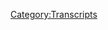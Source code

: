 {{DEFAULTSORT:
    #_TRANSCRIPT_0086S:The Halloween Story
}}{{Transcript
    | title         = [[The Halloween Story]]
    | caption       = [https://knowledgefight.libsyn.com/knowledge-fight-the-halloween-story Listen to this episode on Libsyn]
    | episodeNumber = [[The Halloween Story|S005]]
    | length        = 00:47:20
}}

{{MessageBox
    | header     = Warning: Bot Generated Content
    | text       = This transcript was automatically generated by transcription software and likely contains many mistakes and misattributions. Please check the audio for definitive quotes, attribution, and context.
    | image      = N3yvass4myg91.webp
    | imagewidth = 50px
    | id         = warning
}}

{{TranscriptBlock
    | name      = Unknown Speaker
    | timestamp = 00:00:00.000
    | text      = Andy and Kansas, you're on the air. Thanks for holding.
}}

{{TranscriptBlock
    | name      = Unknown Speaker
    | timestamp = 00:00:04.000
    | text      = Hello, Alex. I'm a first time caller. I'm a huge fan. I love your work.
}}

{{TranscriptBlock
    | name      = Unknown Speaker
    | timestamp = 00:00:07.000
    | text      = I love you.
}}

{{TranscriptBlock
    | name      = Unknown Speaker
    | timestamp = 00:00:08.000
    | text      = Hey, everybody. Hello, welcome back to Knowledge Fight. I'm Dan.
}}

{{TranscriptBlock
    | name      = Unknown Speaker
    | timestamp = 00:00:10.000
    | text      = I'm Jordan.
}}

{{TranscriptBlock
    | name      = Unknown Speaker
    | timestamp = 00:00:11.000
    | text      = We are a couple dudes who like to sit around, drink novelty beverages, and talk a little bit about Alex Jones.
}}

{{TranscriptBlock
    | name      = Unknown Speaker
    | timestamp = 00:00:16.000
    | text      = Now, is there a twist? Is it like two years ago you tweeted all the time about Alex Jones?
}}

{{TranscriptBlock
    | name      = Unknown Speaker
    | timestamp = 00:00:27.000
    | text      = I didn't.
}}

{{TranscriptBlock
    | name      = Unknown Speaker
    | timestamp = 00:00:28.000
    | text      = And then now you're tweeting the exact opposite of what it is you criticized Alex Jones for in the past.
}}

{{TranscriptBlock
    | name      = Unknown Speaker
    | timestamp = 00:00:35.000
    | text      = Nah, I'm just referencing Trump's dumb ass tweets.
}}

{{TranscriptBlock
    | name      = Unknown Speaker
    | timestamp = 00:00:37.000
    | text      = Oh, okay.
}}

{{TranscriptBlock
    | name      = Unknown Speaker
    | timestamp = 00:00:38.000
    | text      = Yeah, yeah, yeah. There's a tweet for every occasion.
}}

{{TranscriptBlock
    | name      = Unknown Speaker
    | timestamp = 00:00:40.000
    | text      = It's been the case for a long time, especially over this last weekend with his NFL bullshit.
}}

{{TranscriptBlock
    | name      = Unknown Speaker
    | timestamp = 00:00:45.000
    | text      = Oh my god.
}}

{{TranscriptBlock
    | name      = Unknown Speaker
    | timestamp = 00:00:46.000
    | text      = It's wild times.
}}

{{TranscriptBlock
    | name      = Unknown Speaker
    | timestamp = 00:00:47.000
    | text      = Our country. What are we doing? What are we doing?
}}

{{TranscriptBlock
    | name      = Unknown Speaker
    | timestamp = 00:00:51.000
    | text      = It's 90 degrees in Chicago at the end of September.
}}

{{TranscriptBlock
    | name      = Unknown Speaker
    | timestamp = 00:00:54.000
    | text      = Yeah, yeah, yeah.
}}

{{TranscriptBlock
    | name      = Unknown Speaker
    | timestamp = 00:00:55.000
    | text      = Puerto Rico is destroyed.
}}

{{TranscriptBlock
    | name      = Unknown Speaker
    | timestamp = 00:00:57.000
    | text      = It's gone.
}}

{{TranscriptBlock
    | name      = Unknown Speaker
    | timestamp = 00:00:58.000
    | text      = And Trump is pissed off at Colin Kaepernick.
}}

{{TranscriptBlock
    | name      = Unknown Speaker
    | timestamp = 00:01:01.000
    | text      = Yep, great, great. Burn it down. Burn it down. Let's start over.
}}

{{TranscriptBlock
    | name      = Unknown Speaker
    | timestamp = 00:01:05.000
    | text      = It's almost like racist parody.
}}

{{TranscriptBlock
    | name      = Unknown Speaker
    | timestamp = 00:01:08.000
    | text      = I know.
}}

{{TranscriptBlock
    | name      = Unknown Speaker
    | timestamp = 00:01:09.000
    | text      = I know that that's kind of letting things off the hook a little bit, but it does at times...
}}

{{TranscriptBlock
    | name      = Unknown Speaker
    | timestamp = 00:01:14.000
    | text      = I know that this isn't accurate, but there have been times in my life where I've been convinced that Ann Coulter is a performance artist.
}}

{{TranscriptBlock
    | name      = Unknown Speaker
    | timestamp = 00:01:20.000
    | text      = Yeah.
}}

{{TranscriptBlock
    | name      = Unknown Speaker
    | timestamp = 00:01:21.000
    | text      = And she's just doing this stuff to be like, I can't believe the people are fucking believing that I believe this.
}}

{{TranscriptBlock
    | name      = Unknown Speaker
    | timestamp = 00:01:26.000
    | text      = Well, The Boondocks had an entire episode based around how Ann Coulter and... what's it?
}}

{{TranscriptBlock
    | name      = Unknown Speaker
    | timestamp = 00:01:33.000
    | text      = Jesse Jackson?
}}

{{TranscriptBlock
    | name      = Unknown Speaker
    | timestamp = 00:01:34.000
    | text      = Yeah.
}}

{{TranscriptBlock
    | name      = Unknown Speaker
    | timestamp = 00:01:35.000
    | text      = I only know that because you've brought this up before.
}}

{{TranscriptBlock
    | name      = Unknown Speaker
    | timestamp = 00:01:36.000
    | text      = Yeah, fair enough.
}}

{{TranscriptBlock
    | name      = Unknown Speaker
    | timestamp = 00:01:37.000
    | text      = Alright, I am boring, and I don't know anything about Alex Jones.
}}

{{TranscriptBlock
    | name      = Unknown Speaker
    | timestamp = 00:01:40.000
    | text      = Knowledge Fight is in repeat.
}}

{{TranscriptBlock
    | name      = Unknown Speaker
    | timestamp = 00:01:43.000
    | text      = So today, Jordan, we've got a little mini episode for the people.
}}

{{TranscriptBlock
    | name      = Unknown Speaker
    | timestamp = 00:01:46.000
    | text      = Okay.
}}

{{TranscriptBlock
    | name      = Unknown Speaker
    | timestamp = 00:01:47.000
    | text      = And the reason we're doing this is October is almost upon us.
}}

{{TranscriptBlock
    | name      = Unknown Speaker
    | timestamp = 00:01:50.000
    | text      = Yeah, Jesus, how is... man.
}}

{{TranscriptBlock
    | name      = Unknown Speaker
    | timestamp = 00:01:53.000
    | text      = It's going to be 95 degrees in October.
}}

{{TranscriptBlock
    | name      = Unknown Speaker
    | timestamp = 00:01:55.000
    | text      = Ah.
}}

{{TranscriptBlock
    | name      = Unknown Speaker
    | timestamp = 00:01:56.000
    | text      = The reason that October being upon us is relevant is because today we will be going through Alex Jones' various versions of his Halloween 2015 story.
}}

{{TranscriptBlock
    | name      = Unknown Speaker
    | timestamp = 00:02:08.000
    | text      = Oh, fuck yes!
}}

{{TranscriptBlock
    | name      = Unknown Speaker
    | timestamp = 00:02:09.000
    | text      = Yeah.
}}

{{TranscriptBlock
    | name      = Unknown Speaker
    | timestamp = 00:02:10.000
    | text      = Excellent.
}}

{{TranscriptBlock
    | name      = Unknown Speaker
    | timestamp = 00:02:11.000
    | text      = So...
}}

{{TranscriptBlock
    | name      = Unknown Speaker
    | timestamp = 00:02:12.000
    | text      = We're just going to cover each and every one?
}}

{{TranscriptBlock
    | name      = Unknown Speaker
    | timestamp = 00:02:13.000
    | text      = Yep.
}}

{{TranscriptBlock
    | name      = Unknown Speaker
    | timestamp = 00:02:14.000
    | text      = Due to public demand, we went over... when we hit the beginning of November in our 2015 investigation, we were too busy talking about Alex Jones becoming a full-on shill for Russia,
}}

{{TranscriptBlock
    | name      = Unknown Speaker
    | timestamp = 00:02:23.000
    | text      = that we didn't have time to go over the Halloween story, and this prompted some backlash from the listeners.
}}

{{TranscriptBlock
    | name      = Unknown Speaker
    | timestamp = 00:02:28.000
    | text      = Backlash?
}}

{{TranscriptBlock
    | name      = Unknown Speaker
    | timestamp = 00:02:29.000
    | text      = I got a couple...
}}

{{TranscriptBlock
    | name      = Unknown Speaker
    | timestamp = 00:02:30.000
    | text      = Do you mean polite asking us to do something?
}}

{{TranscriptBlock
    | name      = Unknown Speaker
    | timestamp = 00:02:32.000
    | text      = I got a few pretty terse messages from people.
}}

{{TranscriptBlock
    | name      = Unknown Speaker
    | timestamp = 00:02:35.000
    | text      = They were terse?
}}

{{TranscriptBlock
    | name      = Unknown Speaker
    | timestamp = 00:02:36.000
    | text      = Multiple people being like, we demand the Halloween story.
}}

{{TranscriptBlock
    | name      = Unknown Speaker
    | timestamp = 00:02:40.000
    | text      = We do not negotiate with terrorist policy wonks.
}}

{{TranscriptBlock
    | name      = Unknown Speaker
    | timestamp = 00:02:45.000
    | text      = We actually do.
}}

{{TranscriptBlock
    | name      = Unknown Speaker
    | timestamp = 00:02:46.000
    | text      = Actually, that's basically all we do.
}}

{{TranscriptBlock
    | name      = Unknown Speaker
    | timestamp = 00:02:48.000
    | text      = Yeah, we'll make an entire episode for terrorist policy wonks.
}}

{{TranscriptBlock
    | name      = Unknown Speaker
    | timestamp = 00:02:50.000
    | text      = Yeah, we're happy to do it.
}}

{{TranscriptBlock
    | name      = Unknown Speaker
    | timestamp = 00:02:51.000
    | text      = And you know what, they're right.
}}

{{TranscriptBlock
    | name      = Unknown Speaker
    | timestamp = 00:02:53.000
    | text      = They're right.
}}

{{TranscriptBlock
    | name      = Unknown Speaker
    | timestamp = 00:02:54.000
    | text      = We made an audacious claim that Alex Jones tells multiple versions of this Halloween story with slight variations, to the point where I believe that most of it is a lie.
}}

{{TranscriptBlock
    | name      = Unknown Speaker
    | timestamp = 00:03:04.000
    | text      = And we are drinking prescription energy herbal tonic from...
}}

{{TranscriptBlock
    | name      = Unknown Speaker
    | timestamp = 00:03:08.000
    | text      = That seems like a non sequitur in the middle of...
}}

{{TranscriptBlock
    | name      = Unknown Speaker
    | timestamp = 00:03:10.000
    | text      = Wait, I'm sorry, what were you talking about?
}}

{{TranscriptBlock
    | name      = Unknown Speaker
    | timestamp = 00:03:11.000
    | text      = Seems like a real non sequitur in the middle of my explanation of the episode.
}}

{{TranscriptBlock
    | name      = Unknown Speaker
    | timestamp = 00:03:13.000
    | text      = Hold on a second, what were you talking about?
}}

{{TranscriptBlock
    | name      = Unknown Speaker
    | timestamp = 00:03:15.000
    | text      = Halloween.
}}

{{TranscriptBlock
    | name      = Unknown Speaker
    | timestamp = 00:03:16.000
    | text      = Anyways...
}}

{{TranscriptBlock
    | name      = Unknown Speaker
    | timestamp = 00:03:17.000
    | text      = I personally don't like Halloween all that much.
}}

{{TranscriptBlock
    | name      = Unknown Speaker
    | timestamp = 00:03:20.000
    | text      = As an adult, I don't like dressing up much.
}}

{{TranscriptBlock
    | name      = Unknown Speaker
    | timestamp = 00:03:23.000
    | text      = I tend to go too far with it.
}}

{{TranscriptBlock
    | name      = Unknown Speaker
    | timestamp = 00:03:26.000
    | text      = Like one year I was a monk and I shaved my head with the ring on top.
}}

{{TranscriptBlock
    | name      = Unknown Speaker
    | timestamp = 00:03:30.000
    | text      = You went too far with it.
}}

{{TranscriptBlock
    | name      = Unknown Speaker
    | timestamp = 00:03:31.000
    | text      = I went too far.
}}

{{TranscriptBlock
    | name      = Unknown Speaker
    | timestamp = 00:03:32.000
    | text      = I went around with a bottle of Carlo Rossi, the jug wine.
}}

{{TranscriptBlock
    | name      = Unknown Speaker
    | timestamp = 00:03:35.000
    | text      = Yes, that's very good.
}}

{{TranscriptBlock
    | name      = Unknown Speaker
    | timestamp = 00:03:36.000
    | text      = I was blessing people.
}}

{{TranscriptBlock
    | name      = Unknown Speaker
    | timestamp = 00:03:37.000
    | text      = You were a Friar Tuck.
}}

{{TranscriptBlock
    | name      = Unknown Speaker
    | timestamp = 00:03:38.000
    | text      = Yeah.
}}

{{TranscriptBlock
    | name      = Unknown Speaker
    | timestamp = 00:03:39.000
    | text      = And whenever someone committed a party foul, I made them say Hail Marys and Our Fathers and stuff like that.
}}

{{TranscriptBlock
    | name      = Unknown Speaker
    | timestamp = 00:03:43.000
    | text      = Wow, damn.
}}

{{TranscriptBlock
    | name      = Unknown Speaker
    | timestamp = 00:03:44.000
    | text      = I committed hard.
}}

{{TranscriptBlock
    | name      = Unknown Speaker
    | timestamp = 00:03:45.000
    | text      = You get way too into character.
}}

{{TranscriptBlock
    | name      = Unknown Speaker
    | timestamp = 00:03:46.000
    | text      = Which is why I can't handle Halloween.
}}

{{TranscriptBlock
    | name      = Unknown Speaker
    | timestamp = 00:03:48.000
    | text      = The old acting bug that I had when I was in high school comes back.
}}

{{TranscriptBlock
    | name      = Unknown Speaker
    | timestamp = 00:03:53.000
    | text      = I'm not a big Halloween guy either, but that's because when I was growing up my parents mistakenly thought it was the Devil's Holiday.
}}

{{TranscriptBlock
    | name      = Unknown Speaker
    | timestamp = 00:04:02.000
    | text      = And kept me from celebrating it in any way because it was evil.
}}

{{TranscriptBlock
    | name      = Unknown Speaker
    | timestamp = 00:04:07.000
    | text      = It's sowing.
}}

{{TranscriptBlock
    | name      = Unknown Speaker
    | timestamp = 00:04:08.000
    | text      = And that's when I tried to explain to them pagan rituals.
}}

{{TranscriptBlock
    | name      = Unknown Speaker
    | timestamp = 00:04:11.000
    | text      = And that did not go over well considering the fact that I was seven.
}}

{{TranscriptBlock
    | name      = Unknown Speaker
    | timestamp = 00:04:14.000
    | text      = That's code for devil shit though to weirdo Christians.
}}

{{TranscriptBlock
    | name      = Unknown Speaker
    | timestamp = 00:04:18.000
    | text      = Right.
}}

{{TranscriptBlock
    | name      = Unknown Speaker
    | timestamp = 00:04:19.000
    | text      = So anyway.
}}

{{TranscriptBlock
    | name      = Unknown Speaker
    | timestamp = 00:04:20.000
    | text      = Despite the fact that most of their mythology was based on repackaged pagan rituals.
}}

{{TranscriptBlock
    | name      = Unknown Speaker
    | timestamp = 00:04:26.000
    | text      = Indeed.
}}

{{TranscriptBlock
    | name      = Unknown Speaker
    | timestamp = 00:04:27.000
    | text      = So here is what we know.
}}

{{TranscriptBlock
    | name      = Unknown Speaker
    | timestamp = 00:04:29.000
    | text      = Yes.
}}

{{TranscriptBlock
    | name      = Unknown Speaker
    | timestamp = 00:04:30.000
    | text      = These are the only real facts that I can confirm that I believe.
}}

{{TranscriptBlock
    | name      = Unknown Speaker
    | timestamp = 00:04:35.000
    | text      = Okay.
}}

{{TranscriptBlock
    | name      = Unknown Speaker
    | timestamp = 00:04:36.000
    | text      = Alex Jones.
}}

{{TranscriptBlock
    | name      = Unknown Speaker
    | timestamp = 00:04:37.000
    | text      = Halloween does exist.
}}

{{TranscriptBlock
    | name      = Unknown Speaker
    | timestamp = 00:04:38.000
    | text      = I can confirm that.
}}

{{TranscriptBlock
    | name      = Unknown Speaker
    | timestamp = 00:04:39.000
    | text      = Okay.
}}

{{TranscriptBlock
    | name      = Unknown Speaker
    | timestamp = 00:04:40.000
    | text      = Alex Jones went to a party.
}}

{{TranscriptBlock
    | name      = Unknown Speaker
    | timestamp = 00:04:41.000
    | text      = Also true.
}}

{{TranscriptBlock
    | name      = Unknown Speaker
    | timestamp = 00:04:42.000
    | text      = That was for his cousin Buckley.
}}

{{TranscriptBlock
    | name      = Unknown Speaker
    | timestamp = 00:04:45.000
    | text      = Right.
}}

{{TranscriptBlock
    | name      = Unknown Speaker
    | timestamp = 00:04:46.000
    | text      = It's his birthday party.
}}

{{TranscriptBlock
    | name      = Unknown Speaker
    | timestamp = 00:04:47.000
    | text      = Fucked his wife.
}}

{{TranscriptBlock
    | name      = Unknown Speaker
    | timestamp = 00:04:48.000
    | text      = All of them.
}}

{{TranscriptBlock
    | name      = Unknown Speaker
    | timestamp = 00:04:49.000
    | text      = All 18 of them at this point.
}}

{{TranscriptBlock
    | name      = Unknown Speaker
    | timestamp = 00:04:51.000
    | text      = We're escalating that number way too fast.
}}

{{TranscriptBlock
    | name      = Unknown Speaker
    | timestamp = 00:04:53.000
    | text      = Yeah.
}}

{{TranscriptBlock
    | name      = Unknown Speaker
    | timestamp = 00:04:54.000
    | text      = I think we're at seven.
}}

{{TranscriptBlock
    | name      = Unknown Speaker
    | timestamp = 00:04:55.000
    | text      = Yeah.
}}

{{TranscriptBlock
    | name      = Unknown Speaker
    | timestamp = 00:04:56.000
    | text      = Something like that.
}}

{{TranscriptBlock
    | name      = Unknown Speaker
    | timestamp = 00:04:57.000
    | text      = So it was Buckley's birthday and it was around Halloween and Alex Jones went to a fancy dress ball of sorts.
}}

{{TranscriptBlock
    | name      = Unknown Speaker
    | timestamp = 00:05:03.000
    | text      = Okay.
}}

{{TranscriptBlock
    | name      = Unknown Speaker
    | timestamp = 00:05:04.000
    | text      = Why would anyone invite Alex to anything fancy?
}}

{{TranscriptBlock
    | name      = Unknown Speaker
    | timestamp = 00:05:07.000
    | text      = Even if he's your cousin.
}}

{{TranscriptBlock
    | name      = Unknown Speaker
    | timestamp = 00:05:08.000
    | text      = Yeah.
}}

{{TranscriptBlock
    | name      = Unknown Speaker
    | timestamp = 00:05:09.000
    | text      = It's not a fancy.
}}

{{TranscriptBlock
    | name      = Unknown Speaker
    | timestamp = 00:05:10.000
    | text      = That's the old time expression for a costume ball.
}}

{{TranscriptBlock
    | name      = Unknown Speaker
    | timestamp = 00:05:13.000
    | text      = Gotcha.
}}

{{TranscriptBlock
    | name      = Unknown Speaker
    | timestamp = 00:05:14.000
    | text      = Fancy dress ball.
}}

{{TranscriptBlock
    | name      = Unknown Speaker
    | timestamp = 00:05:15.000
    | text      = I see.
}}

{{TranscriptBlock
    | name      = Unknown Speaker
    | timestamp = 00:05:16.000
    | text      = That's what they would call it.
}}

{{TranscriptBlock
    | name      = Unknown Speaker
    | timestamp = 00:05:17.000
    | text      = A sock hop.
}}

{{TranscriptBlock
    | name      = Unknown Speaker
    | timestamp = 00:05:18.000
    | text      = I only know this because of Steppenwolf.
}}

{{TranscriptBlock
    | name      = Unknown Speaker
    | timestamp = 00:05:20.000
    | text      = Okay.
}}

{{TranscriptBlock
    | name      = Unknown Speaker
    | timestamp = 00:05:21.000
    | text      = They call them fancy dress balls when it's really like a...
}}

{{TranscriptBlock
    | name      = Unknown Speaker
    | timestamp = 00:05:24.000
    | text      = The theater.
}}

{{TranscriptBlock
    | name      = Unknown Speaker
    | timestamp = 00:05:25.000
    | text      = No, it's not a theater.
}}

{{TranscriptBlock
    | name      = Unknown Speaker
    | timestamp = 00:05:27.000
    | text      = No, I meant the Steppenwolf Theater.
}}

{{TranscriptBlock
    | name      = Unknown Speaker
    | timestamp = 00:05:29.000
    | text      = Anyways.
}}

{{TranscriptBlock
    | name      = Unknown Speaker
    | timestamp = 00:05:30.000
    | text      = Moving on.
}}

{{TranscriptBlock
    | name      = Unknown Speaker
    | timestamp = 00:05:31.000
    | text      = Let's restart this whole episode.
}}

{{TranscriptBlock
    | name      = Unknown Speaker
    | timestamp = 00:05:32.000
    | text      = I'm off.
}}

{{TranscriptBlock
    | name      = Unknown Speaker
    | timestamp = 00:05:34.000
    | text      = I'm off my game.
}}

{{TranscriptBlock
    | name      = Unknown Speaker
    | timestamp = 00:05:35.000
    | text      = Hey, welcome back to Knowledge Fight.
}}

{{TranscriptBlock
    | name      = Unknown Speaker
    | timestamp = 00:05:36.000
    | text      = I'm Pam.
}}

{{TranscriptBlock
    | name      = Unknown Speaker
    | timestamp = 00:05:37.000
    | text      = I'm Jordan.
}}

{{TranscriptBlock
    | name      = Unknown Speaker
    | timestamp = 00:05:38.000
    | text      = We are a couple dudes.
}}

{{TranscriptBlock
    | name      = Unknown Speaker
    | timestamp = 00:05:39.000
    | text      = That's it.
}}

{{TranscriptBlock
    | name      = Unknown Speaker
    | timestamp = 00:05:40.000
    | text      = So let's get to the first version of the story.
}}

{{TranscriptBlock
    | name      = Unknown Speaker
    | timestamp = 00:05:41.920
    | text      = This one comes to us from November 2nd, 2015.
}}

{{TranscriptBlock
    | name      = Unknown Speaker
    | timestamp = 00:05:46.360
    | text      = Is it the first time that Alex sees fit to tell the story of Buckley's Halloween birthday
}}

{{TranscriptBlock
    | name      = Unknown Speaker
    | timestamp = 00:05:51.040
    | text      = party?
}}

{{TranscriptBlock
    | name      = Unknown Speaker
    | timestamp = 00:05:52.040
    | text      = Is that...
}}

{{TranscriptBlock
    | name      = Unknown Speaker
    | timestamp = 00:05:53.040
    | text      = Wait.
}}

{{TranscriptBlock
    | name      = Unknown Speaker
    | timestamp = 00:05:54.040
    | text      = So you know that for sure?
}}

{{TranscriptBlock
    | name      = Unknown Speaker
    | timestamp = 00:05:55.040
    | text      = What do you mean?
}}

{{TranscriptBlock
    | name      = Unknown Speaker
    | timestamp = 00:05:56.040
    | text      = I mean, has this story been just November 2015 or has he been telling it for...
}}

{{TranscriptBlock
    | name      = Unknown Speaker
    | timestamp = 00:06:00.000
    | text      = Oh, no.
}}

{{TranscriptBlock
    | name      = Unknown Speaker
    | timestamp = 00:06:01.000
    | text      = I have no idea.
}}

{{TranscriptBlock
    | name      = Unknown Speaker
    | timestamp = 00:06:02.000
    | text      = Okay.
}}

{{TranscriptBlock
    | name      = Unknown Speaker
    | timestamp = 00:06:03.000
    | text      = If he's repackaging it from years prior, I could not tell you that.
}}

{{TranscriptBlock
    | name      = Unknown Speaker
    | timestamp = 00:06:05.300
    | text      = But I know in 2015, the first occasion is November 2nd.
}}

{{TranscriptBlock
    | name      = Unknown Speaker
    | timestamp = 00:06:08.800
    | text      = Well, the Department of Transportation for Arkansas is on the streets right now.
}}

{{TranscriptBlock
    | name      = Unknown Speaker
    | timestamp = 00:06:12.199
    | text      = He does...
}}

{{TranscriptBlock
    | name      = Unknown Speaker
    | timestamp = 00:06:13.199
    | text      = That is a good party.
}}

{{TranscriptBlock
    | name      = Unknown Speaker
    | timestamp = 00:06:14.199
    | text      = Yeah.
}}

{{TranscriptBlock
    | name      = Unknown Speaker
    | timestamp = 00:06:15.199
    | text      = You have a party at the DOT?
}}

{{TranscriptBlock
    | name      = Unknown Speaker
    | timestamp = 00:06:16.199
    | text      = That'd be great if he showed up in DOT dress.
}}

{{TranscriptBlock
    | name      = Unknown Speaker
    | timestamp = 00:06:20.199
    | text      = Or Lou Gotti or something like that.
}}

{{TranscriptBlock
    | name      = Unknown Speaker
    | timestamp = 00:06:21.199
    | text      = Like that was his costume.
}}

{{TranscriptBlock
    | name      = Unknown Speaker
    | timestamp = 00:06:22.199
    | text      = Yeah, that'd be great.
}}

{{TranscriptBlock
    | name      = Unknown Speaker
    | timestamp = 00:06:23.199
    | text      = Why the fuck not?
}}

{{TranscriptBlock
    | name      = Unknown Speaker
    | timestamp = 00:06:24.199
    | text      = All right.
}}

{{TranscriptBlock
    | name      = Unknown Speaker
    | timestamp = 00:06:25.199
    | text      = Here's the story.
}}

{{TranscriptBlock
    | name      = Unknown Speaker
    | timestamp = 00:06:26.199
    | text      = By the way, I went to my cousin's birthday party.
}}

{{TranscriptBlock
    | name      = Unknown Speaker
    | timestamp = 00:06:28.199
    | text      = I'm gonna skip the network break.
}}

{{TranscriptBlock
    | name      = Unknown Speaker
    | timestamp = 00:06:30.040
    | text      = I have to do it and then I'm gonna stop.
}}

{{TranscriptBlock
    | name      = Unknown Speaker
    | timestamp = 00:06:31.600
    | text      = I went to my cousin's birthday party.
}}

{{TranscriptBlock
    | name      = Unknown Speaker
    | timestamp = 00:06:33.519
    | text      = By the way, real good occasion to skip a break.
}}

{{TranscriptBlock
    | name      = Unknown Speaker
    | timestamp = 00:06:36.920
    | text      = Like...
}}

{{TranscriptBlock
    | name      = Unknown Speaker
    | timestamp = 00:06:37.920
    | text      = It's a great story.
}}

{{TranscriptBlock
    | name      = Unknown Speaker
    | timestamp = 00:06:38.920
    | text      = I gotta tell the story about Buckley's birthday party.
}}

{{TranscriptBlock
    | name      = Unknown Speaker
    | timestamp = 00:06:40.399
    | text      = It's a great story.
}}

{{TranscriptBlock
    | name      = Unknown Speaker
    | timestamp = 00:06:41.399
    | text      = It's not.
}}

{{TranscriptBlock
    | name      = Unknown Speaker
    | timestamp = 00:06:42.399
    | text      = Here we go.
}}

{{TranscriptBlock
    | name      = Unknown Speaker
    | timestamp = 00:06:43.399
    | text      = It's probably like a day before Halloween, but it was a costume party.
}}

{{TranscriptBlock
    | name      = Unknown Speaker
    | timestamp = 00:06:46.519
    | text      = You know, that's fun.
}}

{{TranscriptBlock
    | name      = Unknown Speaker
    | timestamp = 00:06:47.519
    | text      = And I was wearing a captain's hat because he rented a boat when we went out on Lake
}}

{{TranscriptBlock
    | name      = Unknown Speaker
    | timestamp = 00:06:54.399
    | text      = Austin with a bunch of people and music and drove around.
}}

{{TranscriptBlock
    | name      = Unknown Speaker
    | timestamp = 00:06:57.360
    | text      = So first of all, I need you to keep track of the various details of these stories.
}}

{{TranscriptBlock
    | name      = Unknown Speaker
    | timestamp = 00:07:01.519
    | text      = I am writing down each and every...
}}

{{TranscriptBlock
    | name      = Unknown Speaker
    | timestamp = 00:07:03.319
    | text      = So it's a costume party on a boat at this point.
}}

{{TranscriptBlock
    | name      = Unknown Speaker
    | timestamp = 00:07:06.160
    | text      = Captain's hat, which is a shitty costume and he is not participating.
}}

{{TranscriptBlock
    | name      = Unknown Speaker
    | timestamp = 00:07:10.439
    | text      = The captain's hat is fine.
}}

{{TranscriptBlock
    | name      = Unknown Speaker
    | timestamp = 00:07:12.720
    | text      = I'm gonna give it to him because one time, also, this was when I was in college, I dressed
}}

{{TranscriptBlock
    | name      = Unknown Speaker
    | timestamp = 00:07:17.839
    | text      = up like Michael McDonald from the series Yacht Rock.
}}

{{TranscriptBlock
    | name      = Unknown Speaker
    | timestamp = 00:07:21.519
    | text      = I realized I looked just enough like JD Reisner that I could dress up like the character Michael
}}

{{TranscriptBlock
    | name      = Unknown Speaker
    | timestamp = 00:07:26.759
    | text      = McDonald in Yacht Rock.
}}

{{TranscriptBlock
    | name      = Unknown Speaker
    | timestamp = 00:07:28.560
    | text      = I hope two years from now, people go back and take clips from your Halloween stories
}}

{{TranscriptBlock
    | name      = Unknown Speaker
    | timestamp = 00:07:33.399
    | text      = and they're like, none of these are consistent, Dan keeps telling different versions of these.
}}

{{TranscriptBlock
    | name      = Unknown Speaker
    | timestamp = 00:07:38.040
    | text      = I had a picture of JD Reisner and I went to the fucking barber and I had them cut like
}}

{{TranscriptBlock
    | name      = Unknown Speaker
    | timestamp = 00:07:45.139
    | text      = a receding hairline.
}}

{{TranscriptBlock
    | name      = Unknown Speaker
    | timestamp = 00:07:46.139
    | text      = God.
}}

{{TranscriptBlock
    | name      = Unknown Speaker
    | timestamp = 00:07:47.139
    | text      = It was nuts.
}}

{{TranscriptBlock
    | name      = Unknown Speaker
    | timestamp = 00:07:48.139
    | text      = You're an insane person.
}}

{{TranscriptBlock
    | name      = Unknown Speaker
    | timestamp = 00:07:49.139
    | text      = Yeah, as I went to this party, I had a bottle of Malibu rum and I was just going around
}}

{{TranscriptBlock
    | name      = Unknown Speaker
    | timestamp = 00:07:52.519
    | text      = chugging the Malibu rum and singing...
}}

{{TranscriptBlock
    | name      = Unknown Speaker
    | timestamp = 00:07:54.519
    | text      = Dan, I love you and I'm so glad I did not know you back then.
}}

{{TranscriptBlock
    | name      = Unknown Speaker
    | timestamp = 00:07:57.720
    | text      = Singing, what a fool believes in people.
}}

{{TranscriptBlock
    | name      = Unknown Speaker
    | timestamp = 00:08:00.120
    | text      = God damn it, Dan.
}}

{{TranscriptBlock
    | name      = Unknown Speaker
    | timestamp = 00:08:02.240
    | text      = My buddy Nikki gifts was Christopher Cross.
}}

{{TranscriptBlock
    | name      = Unknown Speaker
    | timestamp = 00:08:04.279
    | text      = Okay.
}}

{{TranscriptBlock
    | name      = Unknown Speaker
    | timestamp = 00:08:05.279
    | text      = All right.
}}

{{TranscriptBlock
    | name      = Unknown Speaker
    | timestamp = 00:08:06.279
    | text      = It was pretty fun.
}}

{{TranscriptBlock
    | name      = Unknown Speaker
    | timestamp = 00:08:07.279
    | text      = Anyway, let's get back to the story.
}}

{{TranscriptBlock
    | name      = Unknown Speaker
    | timestamp = 00:08:08.279
    | text      = Again, keep an eye on the details.
}}

{{TranscriptBlock
    | name      = Unknown Speaker
    | timestamp = 00:08:09.279
    | text      = I'm writing them all down.
}}

{{TranscriptBlock
    | name      = Unknown Speaker
    | timestamp = 00:08:11.279
    | text      = All right.
}}

{{TranscriptBlock
    | name      = Unknown Speaker
    | timestamp = 00:08:12.279
    | text      = Then I went back and it was actually a party.
}}

{{TranscriptBlock
    | name      = Unknown Speaker
    | timestamp = 00:08:14.399
    | text      = He rented a big condo downtown.
}}

{{TranscriptBlock
    | name      = Unknown Speaker
    | timestamp = 00:08:18.600
    | text      = Once at the condo, but also once at a restaurant slash bar, so we were a bunch of places.
}}

{{TranscriptBlock
    | name      = Unknown Speaker
    | timestamp = 00:08:24.600
    | text      = I had a white guy once and then a white girl other time, I said two times, actually three
}}

{{TranscriptBlock
    | name      = Unknown Speaker
    | timestamp = 00:08:28.920
    | text      = times and then a guy that looked like he was Arab, I didn't ask him, come up to me and
}}

{{TranscriptBlock
    | name      = Unknown Speaker
    | timestamp = 00:08:35.720
    | text      = I'm out there on the balcony.
}}

{{TranscriptBlock
    | name      = Unknown Speaker
    | timestamp = 00:08:39.039
    | text      = So hold on.
}}

{{TranscriptBlock
    | name      = Unknown Speaker
    | timestamp = 00:08:40.600
    | text      = There's three people, a white guy, a white girl, and a suspiciously Arabic guy.
}}

{{TranscriptBlock
    | name      = Unknown Speaker
    | timestamp = 00:08:45.679
    | text      = Yes.
}}

{{TranscriptBlock
    | name      = Unknown Speaker
    | timestamp = 00:08:46.679
    | text      = And he has...
}}

{{TranscriptBlock
    | name      = Unknown Speaker
    | timestamp = 00:08:47.679
    | text      = At a restaurant slash bar.
}}

{{TranscriptBlock
    | name      = Unknown Speaker
    | timestamp = 00:08:48.940
    | text      = He's bar hopping or something like that.
}}

{{TranscriptBlock
    | name      = Unknown Speaker
    | timestamp = 00:08:49.940
    | text      = Next to a condo downtown.
}}

{{TranscriptBlock
    | name      = Unknown Speaker
    | timestamp = 00:08:51.240
    | text      = So there's a boat where there was the party and then Buckley has rented a condo where
}}

{{TranscriptBlock
    | name      = Unknown Speaker
    | timestamp = 00:08:55.440
    | text      = there's another party and then there is a restaurant that has a balcony or the most
}}

{{TranscriptBlock
    | name      = Unknown Speaker
    | timestamp = 00:09:00.720
    | text      = likely the balcony is the condo.
}}

{{TranscriptBlock
    | name      = Unknown Speaker
    | timestamp = 00:09:03.120
    | text      = So what's our timeline here?
}}

{{TranscriptBlock
    | name      = Unknown Speaker
    | timestamp = 00:09:04.399
    | text      = We're at the...
}}

{{TranscriptBlock
    | name      = Unknown Speaker
    | timestamp = 00:09:05.399
    | text      = We're on the boat.
}}

{{TranscriptBlock
    | name      = Unknown Speaker
    | timestamp = 00:09:07.460
    | text      = We go to the condo.
}}

{{TranscriptBlock
    | name      = Unknown Speaker
    | timestamp = 00:09:09.000
    | text      = Boat is probably the beginning.
}}

{{TranscriptBlock
    | name      = Unknown Speaker
    | timestamp = 00:09:10.000
    | text      = Then we go to the restaurant.
}}

{{TranscriptBlock
    | name      = Unknown Speaker
    | timestamp = 00:09:11.000
    | text      = You've got to imagine boat is where it starts.
}}

{{TranscriptBlock
    | name      = Unknown Speaker
    | timestamp = 00:09:12.480
    | text      = Yeah, exactly.
}}

{{TranscriptBlock
    | name      = Unknown Speaker
    | timestamp = 00:09:13.519
    | text      = So then we go to the condo, then we go to the restaurant, then we're back at the condo?
}}

{{TranscriptBlock
    | name      = Unknown Speaker
    | timestamp = 00:09:17.879
    | text      = I would argue that the restaurant...
}}

{{TranscriptBlock
    | name      = Unknown Speaker
    | timestamp = 00:09:19.639
    | text      = It might be boat restaurant condo because you know...
}}

{{TranscriptBlock
    | name      = Unknown Speaker
    | timestamp = 00:09:23.240
    | text      = That makes more sense.
}}

{{TranscriptBlock
    | name      = Unknown Speaker
    | timestamp = 00:09:24.240
    | text      = You're not going to the party condo to shower up for the restaurant or change your clothes
}}

{{TranscriptBlock
    | name      = Unknown Speaker
    | timestamp = 00:09:27.679
    | text      = or anything like that.
}}

{{TranscriptBlock
    | name      = Unknown Speaker
    | timestamp = 00:09:28.679
    | text      = Right.
}}

{{TranscriptBlock
    | name      = Unknown Speaker
    | timestamp = 00:09:29.679
    | text      = You're going straight through.
}}

{{TranscriptBlock
    | name      = Unknown Speaker
    | timestamp = 00:09:30.679
    | text      = Right.
}}

{{TranscriptBlock
    | name      = Unknown Speaker
    | timestamp = 00:09:31.679
    | text      = You're getting drunk on the boat and then you're eating to refuel and then you're going
}}

{{TranscriptBlock
    | name      = Unknown Speaker
    | timestamp = 00:09:35.220
    | text      = to the condo party.
}}

{{TranscriptBlock
    | name      = Unknown Speaker
    | timestamp = 00:09:36.220
    | text      = Okay.
}}

{{TranscriptBlock
    | name      = Unknown Speaker
    | timestamp = 00:09:37.220
    | text      = That's how I think the...
}}

{{TranscriptBlock
    | name      = Unknown Speaker
    | timestamp = 00:09:38.220
    | text      = So he's already screwed up in describing the timeline here.
}}

{{TranscriptBlock
    | name      = Unknown Speaker
    | timestamp = 00:09:41.799
    | text      = Absolutely.
}}

{{TranscriptBlock
    | name      = Unknown Speaker
    | timestamp = 00:09:42.799
    | text      = Gotcha.
}}

{{TranscriptBlock
    | name      = Unknown Speaker
    | timestamp = 00:09:43.799
    | text      = There's some issues.
}}

{{TranscriptBlock
    | name      = Unknown Speaker
    | timestamp = 00:09:44.799
    | text      = But then also the balcony is where the scene is being set for this confrontation, which
}}

{{TranscriptBlock
    | name      = Unknown Speaker
    | timestamp = 00:09:48.960
    | text      = would have to mean it's at a private condo that has been rented out by Buckley.
}}

{{TranscriptBlock
    | name      = Unknown Speaker
    | timestamp = 00:09:53.480
    | text      = White guy.
}}

{{TranscriptBlock
    | name      = Unknown Speaker
    | timestamp = 00:09:54.480
    | text      = White girl.
}}

{{TranscriptBlock
    | name      = Unknown Speaker
    | timestamp = 00:09:55.480
    | text      = Or suspiciously Arab man.
}}

{{TranscriptBlock
    | name      = Unknown Speaker
    | timestamp = 00:09:56.860
    | text      = We don't know which one of these people is in play.
}}

{{TranscriptBlock
    | name      = Unknown Speaker
    | timestamp = 00:09:59.159
    | text      = Not yet.
}}

{{TranscriptBlock
    | name      = Unknown Speaker
    | timestamp = 00:10:00.159
    | text      = Yet.
}}

{{TranscriptBlock
    | name      = Unknown Speaker
    | timestamp = 00:10:01.159
    | text      = Here we go.
}}

{{TranscriptBlock
    | name      = Unknown Speaker
    | timestamp = 00:10:02.159
    | text      = Beautiful night sky.
}}

{{TranscriptBlock
    | name      = Unknown Speaker
    | timestamp = 00:10:03.159
    | text      = I'm watching a drone fly around and he says, what are you?
}}

{{TranscriptBlock
    | name      = Unknown Speaker
    | timestamp = 00:10:07.679
    | text      = There's a couple of us were wearing captain's hats.
}}

{{TranscriptBlock
    | name      = Unknown Speaker
    | timestamp = 00:10:09.679
    | text      = We're going to go out on a boat.
}}

{{TranscriptBlock
    | name      = Unknown Speaker
    | timestamp = 00:10:11.000
    | text      = We just went to the store like $2 a piece and got captain hats.
}}

{{TranscriptBlock
    | name      = Unknown Speaker
    | timestamp = 00:10:14.000
    | text      = These are $4, something like that.
}}

{{TranscriptBlock
    | name      = Unknown Speaker
    | timestamp = 00:10:16.600
    | text      = And I'm like, what is that?
}}

{{TranscriptBlock
    | name      = Unknown Speaker
    | timestamp = 00:10:17.600
    | text      = And I turn and I look at him.
}}

{{TranscriptBlock
    | name      = Unknown Speaker
    | timestamp = 00:10:20.440
    | text      = He goes, what is that?
}}

{{TranscriptBlock
    | name      = Unknown Speaker
    | timestamp = 00:10:22.000
    | text      = Nazi?
}}

{{TranscriptBlock
    | name      = Unknown Speaker
    | timestamp = 00:10:23.000
    | text      = Because I'm offended by Nazis.
}}

{{TranscriptBlock
    | name      = Unknown Speaker
    | timestamp = 00:10:25.960
    | text      = And I went, are you, are you joking?
}}

{{TranscriptBlock
    | name      = Unknown Speaker
    | timestamp = 00:10:27.960
    | text      = This is a Nazi hat.
}}

{{TranscriptBlock
    | name      = Unknown Speaker
    | timestamp = 00:10:28.960
    | text      = I said, yeah, it is.
}}

{{TranscriptBlock
    | name      = Unknown Speaker
    | timestamp = 00:10:29.960
    | text      = I turned around and squared up to the guy said, yeah, it is a Nazi hat.
}}

{{TranscriptBlock
    | name      = Unknown Speaker
    | timestamp = 00:10:33.679
    | text      = Got a problem with it.
}}

{{TranscriptBlock
    | name      = Unknown Speaker
    | timestamp = 00:10:34.679
    | text      = What if it was a Nazi hat?
}}

{{TranscriptBlock
    | name      = Unknown Speaker
    | timestamp = 00:10:35.679
    | text      = Why can't I dress up like world war II?
}}

{{TranscriptBlock
    | name      = Unknown Speaker
    | timestamp = 00:10:38.200
    | text      = You know, it's not a Nazi hat.
}}

{{TranscriptBlock
    | name      = Unknown Speaker
    | timestamp = 00:10:40.200
    | text      = So he should know very clearly why he can't dress up.
}}

{{TranscriptBlock
    | name      = Unknown Speaker
    | timestamp = 00:10:43.720
    | text      = What if it is black face?
}}

{{TranscriptBlock
    | name      = Unknown Speaker
    | timestamp = 00:10:45.200
    | text      = Why can't I dress up like Al Jolson?
}}

{{TranscriptBlock
    | name      = Unknown Speaker
    | timestamp = 00:10:46.799
    | text      = Huh?
}}

{{TranscriptBlock
    | name      = Unknown Speaker
    | timestamp = 00:10:47.799
    | text      = The, the, the issues that I'm running into are the trademark, too many details.
}}

{{TranscriptBlock
    | name      = Unknown Speaker
    | timestamp = 00:10:52.840
    | text      = It was $2.
}}

{{TranscriptBlock
    | name      = Unknown Speaker
    | timestamp = 00:10:53.840
    | text      = I think it was $4.
}}

{{TranscriptBlock
    | name      = Unknown Speaker
    | timestamp = 00:10:54.840
    | text      = I think it was $4.
}}

{{TranscriptBlock
    | name      = Unknown Speaker
    | timestamp = 00:10:55.840
    | text      = Yeah.
}}

{{TranscriptBlock
    | name      = Unknown Speaker
    | timestamp = 00:10:56.840
    | text      = Uh, too much.
}}

{{TranscriptBlock
    | name      = Unknown Speaker
    | timestamp = 00:10:57.840
    | text      = Uh, and the having dialogue usually means that he's lying.
}}

{{TranscriptBlock
    | name      = Unknown Speaker
    | timestamp = 00:11:00.279
    | text      = Yeah.
}}

{{TranscriptBlock
    | name      = Unknown Speaker
    | timestamp = 00:11:01.279
    | text      = Those two things together generally mean you're probably making this up.
}}

{{TranscriptBlock
    | name      = Unknown Speaker
    | timestamp = 00:11:04.240
    | text      = Or it's in his head.
}}

{{TranscriptBlock
    | name      = Unknown Speaker
    | timestamp = 00:11:05.240
    | text      = Right.
}}

{{TranscriptBlock
    | name      = Unknown Speaker
    | timestamp = 00:11:06.240
    | text      = Right.
}}

{{TranscriptBlock
    | name      = Unknown Speaker
    | timestamp = 00:11:07.240
    | text      = Like that incident in the gym where he accused people of being totalitarian.
}}

{{TranscriptBlock
    | name      = Unknown Speaker
    | timestamp = 00:11:09.120
    | text      = Yeah.
}}

{{TranscriptBlock
    | name      = Unknown Speaker
    | timestamp = 00:11:10.120
    | text      = Yeah.
}}

{{TranscriptBlock
    | name      = Unknown Speaker
    | timestamp = 00:11:11.120
    | text      = Yeah.
}}

{{TranscriptBlock
    | name      = Unknown Speaker
    | timestamp = 00:11:12.120
    | text      = Uh, so here we go.
}}

{{TranscriptBlock
    | name      = Unknown Speaker
    | timestamp = 00:11:13.120
    | text      = You want to show off in front of these women right here with your cultural superiority
}}

{{TranscriptBlock
    | name      = Unknown Speaker
    | timestamp = 00:11:15.639
    | text      = and henpeck me to act like I've done something wrong as an act of aggression by you and this
}}

{{TranscriptBlock
    | name      = Unknown Speaker
    | timestamp = 00:11:22.360
    | text      = whole cultural jihad that's getting pushed by the left.
}}

{{TranscriptBlock
    | name      = Unknown Speaker
    | timestamp = 00:11:26.600
    | text      = So I'm guessing based on that use of language, this is the Arab.
}}

{{TranscriptBlock
    | name      = Unknown Speaker
    | timestamp = 00:11:30.240
    | text      = I'm just, I'm just going to guess that it's not the white guy who has confronted him on
}}

{{TranscriptBlock
    | name      = Unknown Speaker
    | timestamp = 00:11:35.639
    | text      = this balcony under a beautiful night sky where he's watching a drone.
}}

{{TranscriptBlock
    | name      = Unknown Speaker
    | timestamp = 00:11:39.639
    | text      = Right.
}}

{{TranscriptBlock
    | name      = Unknown Speaker
    | timestamp = 00:11:40.639
    | text      = Drones flying around.
}}

{{TranscriptBlock
    | name      = Unknown Speaker
    | timestamp = 00:11:41.639
    | text      = I'm not 100% sure though, cause the, you know, he's fast and loose.
}}

{{TranscriptBlock
    | name      = Unknown Speaker
    | timestamp = 00:11:45.200
    | text      = These here details.
}}

{{TranscriptBlock
    | name      = Unknown Speaker
    | timestamp = 00:11:46.200
    | text      = Gotcha.
}}

{{TranscriptBlock
    | name      = Unknown Speaker
    | timestamp = 00:11:47.200
    | text      = Except for the ones that are clearly not true.
}}

{{TranscriptBlock
    | name      = Unknown Speaker
    | timestamp = 00:11:48.679
    | text      = Although he is saying, are you showing off for the girl right next to you?
}}

{{TranscriptBlock
    | name      = Unknown Speaker
    | timestamp = 00:11:53.360
    | text      = So it could be the white guy and the white girl.
}}

{{TranscriptBlock
    | name      = Unknown Speaker
    | timestamp = 00:11:55.279
    | text      = Could be.
}}

{{TranscriptBlock
    | name      = Unknown Speaker
    | timestamp = 00:11:56.279
    | text      = Yeah.
}}

{{TranscriptBlock
    | name      = Unknown Speaker
    | timestamp = 00:11:57.279
    | text      = No, the white girl is going to come into play in a minute.
}}

{{TranscriptBlock
    | name      = Unknown Speaker
    | timestamp = 00:11:58.279
    | text      = Oh, okay.
}}

{{TranscriptBlock
    | name      = Unknown Speaker
    | timestamp = 00:11:59.279
    | text      = And I'd say the white girl is not yet in play.
}}

{{TranscriptBlock
    | name      = Unknown Speaker
    | timestamp = 00:12:00.279
    | text      = No, I don't think so.
}}

{{TranscriptBlock
    | name      = Unknown Speaker
    | timestamp = 00:12:01.399
    | text      = Okay.
}}

{{TranscriptBlock
    | name      = Unknown Speaker
    | timestamp = 00:12:02.399
    | text      = Also $4 is a good deal for a captain's hat.
}}

{{TranscriptBlock
    | name      = Unknown Speaker
    | timestamp = 00:12:04.039
    | text      = That's not a bad deal.
}}

{{TranscriptBlock
    | name      = Unknown Speaker
    | timestamp = 00:12:05.039
    | text      = Congratulations.
}}

{{TranscriptBlock
    | name      = Unknown Speaker
    | timestamp = 00:12:06.039
    | text      = Are we talking about boating captain's hat?
}}

{{TranscriptBlock
    | name      = Unknown Speaker
    | timestamp = 00:12:07.039
    | text      = It's like one of those.
}}

{{TranscriptBlock
    | name      = Unknown Speaker
    | timestamp = 00:12:08.039
    | text      = I think it's a tri-corner.
}}

{{TranscriptBlock
    | name      = Unknown Speaker
    | timestamp = 00:12:09.039
    | text      = Yeah.
}}

{{TranscriptBlock
    | name      = Unknown Speaker
    | timestamp = 00:12:10.039
    | text      = It's a tri-corner.
}}

{{TranscriptBlock
    | name      = Unknown Speaker
    | timestamp = 00:12:11.039
    | text      = Like a pirate hat?
}}

{{TranscriptBlock
    | name      = Unknown Speaker
    | timestamp = 00:12:12.039
    | text      = All right.
}}

{{TranscriptBlock
    | name      = Unknown Speaker
    | timestamp = 00:12:13.039
    | text      = I'm just imagining that.
}}

{{TranscriptBlock
    | name      = Unknown Speaker
    | timestamp = 00:12:14.039
    | text      = No, it's like one of those, uh, it's, it's like the one with the, it's almost like a
}}

{{TranscriptBlock
    | name      = Unknown Speaker
    | timestamp = 00:12:17.559
    | text      = newsy cap, but it's white and something like that with the black thing around it says that
}}

{{TranscriptBlock
    | name      = Unknown Speaker
    | timestamp = 00:12:22.000
    | text      = it's a standard captain's hat.
}}

{{TranscriptBlock
    | name      = Unknown Speaker
    | timestamp = 00:12:23.879
    | text      = Great.
}}

{{TranscriptBlock
    | name      = Unknown Speaker
    | timestamp = 00:12:24.879
    | text      = Yeah.
}}

{{TranscriptBlock
    | name      = Unknown Speaker
    | timestamp = 00:12:25.879
    | text      = Isn't that what it's about?
}}

{{TranscriptBlock
    | name      = Unknown Speaker
    | timestamp = 00:12:26.879
    | text      = He goes, actually, I kind of agree with you.
}}

{{TranscriptBlock
    | name      = Unknown Speaker
    | timestamp = 00:12:28.759
    | text      = I guess you're right.
}}

{{TranscriptBlock
    | name      = Unknown Speaker
    | timestamp = 00:12:29.759
    | text      = I don't know.
}}

{{TranscriptBlock
    | name      = Unknown Speaker
    | timestamp = 00:12:30.759
    | text      = Good.
}}

{{TranscriptBlock
    | name      = Unknown Speaker
    | timestamp = 00:12:31.759
    | text      = Have a nice night.
}}

{{TranscriptBlock
    | name      = Unknown Speaker
    | timestamp = 00:12:34.600
    | text      = There was a blonde college girl.
}}

{{TranscriptBlock
    | name      = Unknown Speaker
    | timestamp = 00:12:37.679
    | text      = So this is probably the white girl that he was referencing, probably, but he did say
}}

{{TranscriptBlock
    | name      = Unknown Speaker
    | timestamp = 00:12:41.519
    | text      = that, or this could be another person at the party.
}}

{{TranscriptBlock
    | name      = Unknown Speaker
    | timestamp = 00:12:44.159
    | text      = This is another person because he said that there were three people who accosted him about
}}

{{TranscriptBlock
    | name      = Unknown Speaker
    | timestamp = 00:12:47.919
    | text      = his costume.
}}

{{TranscriptBlock
    | name      = Unknown Speaker
    | timestamp = 00:12:48.919
    | text      = And they were walking by while he was on the balcony.
}}

{{TranscriptBlock
    | name      = Unknown Speaker
    | timestamp = 00:12:51.440
    | text      = Maybe.
}}

{{TranscriptBlock
    | name      = Unknown Speaker
    | timestamp = 00:12:52.440
    | text      = But if they were in the party, then they would have to be friends of Buckley's.
}}

{{TranscriptBlock
    | name      = Unknown Speaker
    | timestamp = 00:12:56.519
    | text      = Like he rented out a fucking condo.
}}

{{TranscriptBlock
    | name      = Unknown Speaker
    | timestamp = 00:12:59.799
    | text      = Buckley is friends with all blonde college girls.
}}

{{TranscriptBlock
    | name      = Unknown Speaker
    | timestamp = 00:13:02.120
    | text      = When you, when you, you know, when you rent out a condo, I do, I do.
}}

{{TranscriptBlock
    | name      = Unknown Speaker
    | timestamp = 00:13:07.320
    | text      = He gets around.
}}

{{TranscriptBlock
    | name      = Unknown Speaker
    | timestamp = 00:13:08.320
    | text      = He gets around.
}}

{{TranscriptBlock
    | name      = Unknown Speaker
    | timestamp = 00:13:09.320
    | text      = When you rent out a condo, it's not a public space anymore.
}}

{{TranscriptBlock
    | name      = Unknown Speaker
    | timestamp = 00:13:11.539
    | text      = It's not like he's posting flyers, like it's PCU or some shit.
}}

{{TranscriptBlock
    | name      = Unknown Speaker
    | timestamp = 00:13:16.440
    | text      = Everybody gets laid tonight at the pit.
}}

{{TranscriptBlock
    | name      = Unknown Speaker
    | timestamp = 00:13:18.539
    | text      = You know, it's a PCU reference back when Piven was just balding, which, Hey, he grew his
}}

{{TranscriptBlock
    | name      = Unknown Speaker
    | timestamp = 00:13:26.559
    | text      = hair back.
}}

{{TranscriptBlock
    | name      = Unknown Speaker
    | timestamp = 00:13:27.559
    | text      = I liked that movie.
}}

{{TranscriptBlock
    | name      = Unknown Speaker
    | timestamp = 00:13:28.559
    | text      = I haven't watched it in 15 years.
}}

{{TranscriptBlock
    | name      = Unknown Speaker
    | timestamp = 00:13:29.679
    | text      = You don't want to watch it.
}}

{{TranscriptBlock
    | name      = Unknown Speaker
    | timestamp = 00:13:30.679
    | text      = Okay.
}}

{{TranscriptBlock
    | name      = Unknown Speaker
    | timestamp = 00:13:31.679
    | text      = Although P funk is in it.
}}

{{TranscriptBlock
    | name      = Unknown Speaker
    | timestamp = 00:13:32.679
    | text      = So there you go.
}}

{{TranscriptBlock
    | name      = Unknown Speaker
    | timestamp = 00:13:33.679
    | text      = I remember it well from the early days of Comedy Central when they didn't have anything
}}

{{TranscriptBlock
    | name      = Unknown Speaker
    | timestamp = 00:13:37.460
    | text      = else to do.
}}

{{TranscriptBlock
    | name      = Unknown Speaker
    | timestamp = 00:13:38.460
    | text      = I remember that all that and Jason Lee's kissing a fool.
}}

{{TranscriptBlock
    | name      = Unknown Speaker
    | timestamp = 00:13:42.200
    | text      = You love that movie.
}}

{{TranscriptBlock
    | name      = Unknown Speaker
    | timestamp = 00:13:43.200
    | text      = I do.
}}

{{TranscriptBlock
    | name      = Unknown Speaker
    | timestamp = 00:13:44.200
    | text      = But that's also probably because of Stockholm syndrome being forced to watch it before any
}}

{{TranscriptBlock
    | name      = Unknown Speaker
    | timestamp = 00:13:47.679
    | text      = programming was on.
}}

{{TranscriptBlock
    | name      = Unknown Speaker
    | timestamp = 00:13:48.919
    | text      = Anyway, back to the story here.
}}

{{TranscriptBlock
    | name      = Unknown Speaker
    | timestamp = 00:13:50.679
    | text      = We've now introduced a blonde college girl who literally was going around saying, I just
}}

{{TranscriptBlock
    | name      = Unknown Speaker
    | timestamp = 00:13:57.299
    | text      = didn't want to wear any costume because of my white guilt.
}}

{{TranscriptBlock
    | name      = Unknown Speaker
    | timestamp = 00:14:00.600
    | text      = I don't want to offend anybody more like great mentally ill people are.
}}

{{TranscriptBlock
    | name      = Unknown Speaker
    | timestamp = 00:14:07.360
    | text      = There are people going around all over the place, so mentally ill that they're going,
}}

{{TranscriptBlock
    | name      = Unknown Speaker
    | timestamp = 00:14:14.240
    | text      = I'm so guilty.
}}

{{TranscriptBlock
    | name      = Unknown Speaker
    | timestamp = 00:14:15.600
    | text      = What I'm wearing, it might offend someone I better not wear anything and telling everyone
}}

{{TranscriptBlock
    | name      = Unknown Speaker
    | timestamp = 00:14:19.679
    | text      = about it.
}}

{{TranscriptBlock
    | name      = Unknown Speaker
    | timestamp = 00:14:20.679
    | text      = And then I had a white guy and an Arab guy separately at the restaurant slash bar, come
}}

{{TranscriptBlock
    | name      = Unknown Speaker
    | timestamp = 00:14:25.960
    | text      = over and say, what's that hat?
}}

{{TranscriptBlock
    | name      = Unknown Speaker
    | timestamp = 00:14:28.080
    | text      = I think he was wearing a Nazi hat.
}}

{{TranscriptBlock
    | name      = Unknown Speaker
    | timestamp = 00:14:30.700
    | text      = He might've, I think he's lying.
}}

{{TranscriptBlock
    | name      = Unknown Speaker
    | timestamp = 00:14:32.120
    | text      = I think he actually was wearing a Nazi hat.
}}

{{TranscriptBlock
    | name      = Unknown Speaker
    | timestamp = 00:14:34.320
    | text      = I have two theories.
}}

{{TranscriptBlock
    | name      = Unknown Speaker
    | timestamp = 00:14:35.960
    | text      = They're almost at the end of this clip, but he says now that the two of them were both
}}

{{TranscriptBlock
    | name      = Unknown Speaker
    | timestamp = 00:14:39.960
    | text      = at the restaurant bar, but separately asking him.
}}

{{TranscriptBlock
    | name      = Unknown Speaker
    | timestamp = 00:14:43.279
    | text      = I don't know what the, I mean, I guess if it's a high end Austin bar, it's conceivable
}}

{{TranscriptBlock
    | name      = Unknown Speaker
    | timestamp = 00:14:49.399
    | text      = it has a balcony or whatever.
}}

{{TranscriptBlock
    | name      = Unknown Speaker
    | timestamp = 00:14:52.120
    | text      = It's possible.
}}

{{TranscriptBlock
    | name      = Unknown Speaker
    | timestamp = 00:14:53.120
    | text      = Or it could just be on the ground floor and it has the little thing, the steps.
}}

{{TranscriptBlock
    | name      = Unknown Speaker
    | timestamp = 00:14:56.720
    | text      = But at the same time, he is now in the course of this two minute clip we've been going over,
}}

{{TranscriptBlock
    | name      = Unknown Speaker
    | timestamp = 00:15:00.960
    | text      = he's gone from three to two people.
}}

{{TranscriptBlock
    | name      = Unknown Speaker
    | timestamp = 00:15:03.399
    | text      = So the number of people who have complained about his costume has already changed.
}}

{{TranscriptBlock
    | name      = Unknown Speaker
    | timestamp = 00:15:07.679
    | text      = And he has completely manufactured a college girl.
}}

{{TranscriptBlock
    | name      = Unknown Speaker
    | timestamp = 00:15:10.440
    | text      = My suspicion is the characters that he introduced at the beginning, he is now peppering in throughout
}}

{{TranscriptBlock
    | name      = Unknown Speaker
    | timestamp = 00:15:17.159
    | text      = the story.
}}

{{TranscriptBlock
    | name      = Unknown Speaker
    | timestamp = 00:15:18.159
    | text      = So the three people who accosted his costume, one of them actually didn't, she is now repurposed
}}

{{TranscriptBlock
    | name      = Unknown Speaker
    | timestamp = 00:15:23.919
    | text      = as the character who has too much white guilt to even wear a costume.
}}

{{TranscriptBlock
    | name      = Unknown Speaker
    | timestamp = 00:15:28.320
    | text      = So it could be just a case of him trying to over inflate the numbers of people who have
}}

{{TranscriptBlock
    | name      = Unknown Speaker
    | timestamp = 00:15:33.639
    | text      = confronted him about his costume.
}}

{{TranscriptBlock
    | name      = Unknown Speaker
    | timestamp = 00:15:35.120
    | text      = Or since he's lying, he just can't keep his story straight.
}}

{{TranscriptBlock
    | name      = Unknown Speaker
    | timestamp = 00:15:37.600
    | text      = Right.
}}

{{TranscriptBlock
    | name      = Unknown Speaker
    | timestamp = 00:15:38.600
    | text      = He's just riffing.
}}

{{TranscriptBlock
    | name      = Unknown Speaker
    | timestamp = 00:15:39.600
    | text      = Yeah.
}}

{{TranscriptBlock
    | name      = Unknown Speaker
    | timestamp = 00:15:40.600
    | text      = And this actually, I think that there is an element of this that it is like over the course
}}

{{TranscriptBlock
    | name      = Unknown Speaker
    | timestamp = 00:15:43.559
    | text      = of this, we're going to see a bit be fleshed out.
}}

{{TranscriptBlock
    | name      = Unknown Speaker
    | timestamp = 00:15:45.679
    | text      = It's like an open mic.
}}

{{TranscriptBlock
    | name      = Unknown Speaker
    | timestamp = 00:15:46.679
    | text      = Oh, okay.
}}

{{TranscriptBlock
    | name      = Unknown Speaker
    | timestamp = 00:15:47.679
    | text      = All right.
}}

{{TranscriptBlock
    | name      = Unknown Speaker
    | timestamp = 00:15:48.679
    | text      = Because he tells the story a bunch.
}}

{{TranscriptBlock
    | name      = Unknown Speaker
    | timestamp = 00:15:49.840
    | text      = So he's refining the story as we go through it.
}}

{{TranscriptBlock
    | name      = Unknown Speaker
    | timestamp = 00:15:51.879
    | text      = Well, he's not doing a great job of it, but yeah.
}}

{{TranscriptBlock
    | name      = Unknown Speaker
    | timestamp = 00:15:54.039
    | text      = Oh, what?
}}

{{TranscriptBlock
    | name      = Unknown Speaker
    | timestamp = 00:15:55.039
    | text      = It's an unproductive open miking season.
}}

{{TranscriptBlock
    | name      = Unknown Speaker
    | timestamp = 00:15:58.159
    | text      = But here we go.
}}

{{TranscriptBlock
    | name      = Unknown Speaker
    | timestamp = 00:15:59.159
    | text      = At least he's trying.
}}

{{TranscriptBlock
    | name      = Unknown Speaker
    | timestamp = 00:16:00.159
    | text      = Here's the end of this clip.
}}

{{TranscriptBlock
    | name      = Unknown Speaker
    | timestamp = 00:16:01.159
    | text      = I went, oh no, this isn't happening again.
}}

{{TranscriptBlock
    | name      = Unknown Speaker
    | timestamp = 00:16:03.440
    | text      = I said, what's it look like?
}}

{{TranscriptBlock
    | name      = Unknown Speaker
    | timestamp = 00:16:04.440
    | text      = So I thought maybe he's being friendly.
}}

{{TranscriptBlock
    | name      = Unknown Speaker
    | timestamp = 00:16:07.440
    | text      = And he goes, I don't know.
}}

{{TranscriptBlock
    | name      = Unknown Speaker
    | timestamp = 00:16:08.440
    | text      = It looks kind of fascist.
}}

{{TranscriptBlock
    | name      = Unknown Speaker
    | timestamp = 00:16:09.440
    | text      = And I went, really?
}}

{{TranscriptBlock
    | name      = Unknown Speaker
    | timestamp = 00:16:10.440
    | text      = It's a classic police hat style captain hat.
}}

{{TranscriptBlock
    | name      = Unknown Speaker
    | timestamp = 00:16:13.120
    | text      = It's like a 20s, 30s, 40s hat.
}}

{{TranscriptBlock
    | name      = Unknown Speaker
    | timestamp = 00:16:15.639
    | text      = So your theory that he accidentally bought a Nazi hat is possible, especially since he's
}}

{{TranscriptBlock
    | name      = Unknown Speaker
    | timestamp = 00:16:23.320
    | text      = saying 30s.
}}

{{TranscriptBlock
    | name      = Unknown Speaker
    | timestamp = 00:16:26.080
    | text      = There is a possibility that he accidentally bought a Nazi hat that I'm allowing as a possibility.
}}

{{TranscriptBlock
    | name      = Unknown Speaker
    | timestamp = 00:16:30.840
    | text      = No wonder it was so cheap.
}}

{{TranscriptBlock
    | name      = Unknown Speaker
    | timestamp = 00:16:33.740
    | text      = The other possibility that I am going to entertain is that these people knew who Alex was and
}}

{{TranscriptBlock
    | name      = Unknown Speaker
    | timestamp = 00:16:41.320
    | text      = they came up to him and be like, you are a fucking fascist.
}}

{{TranscriptBlock
    | name      = Unknown Speaker
    | timestamp = 00:16:44.639
    | text      = That's entirely possible.
}}

{{TranscriptBlock
    | name      = Unknown Speaker
    | timestamp = 00:16:45.639
    | text      = And he thought they were complaining about his hat.
}}

{{TranscriptBlock
    | name      = Unknown Speaker
    | timestamp = 00:16:47.740
    | text      = That is entirely possible.
}}

{{TranscriptBlock
    | name      = Unknown Speaker
    | timestamp = 00:16:49.039
    | text      = That's possible.
}}

{{TranscriptBlock
    | name      = Unknown Speaker
    | timestamp = 00:16:50.039
    | text      = Again, this goes back to the unreliable narrator aspect of Alex Jones's life.
}}

{{TranscriptBlock
    | name      = Unknown Speaker
    | timestamp = 00:16:54.620
    | text      = So let's get into the second version of the story.
}}

{{TranscriptBlock
    | name      = Unknown Speaker
    | timestamp = 00:16:56.899
    | text      = A week later, on November 9th, he revisits the story and does he also skip a break to
}}

{{TranscriptBlock
    | name      = Unknown Speaker
    | timestamp = 00:17:02.559
    | text      = tell this story?
}}

{{TranscriptBlock
    | name      = Unknown Speaker
    | timestamp = 00:17:03.559
    | text      = I can neither confirm nor deny the break status.
}}

{{TranscriptBlock
    | name      = Unknown Speaker
    | timestamp = 00:17:06.140
    | text      = Every time he needs to skip a break, he should goes right into the story.
}}

{{TranscriptBlock
    | name      = Unknown Speaker
    | timestamp = 00:17:10.039
    | text      = Yeah.
}}

{{TranscriptBlock
    | name      = Unknown Speaker
    | timestamp = 00:17:11.039
    | text      = Every time.
}}

{{TranscriptBlock
    | name      = Unknown Speaker
    | timestamp = 00:17:12.039
    | text      = Yeah.
}}

{{TranscriptBlock
    | name      = Unknown Speaker
    | timestamp = 00:17:13.039
    | text      = I would love it if his advertising budget just fell apart because he's telling the story.
}}

{{TranscriptBlock
    | name      = Unknown Speaker
    | timestamp = 00:17:16.940
    | text      = So here we go from the ninth.
}}

{{TranscriptBlock
    | name      = Unknown Speaker
    | timestamp = 00:17:18.720
    | text      = All they do is run around and scream at people all day that they've been offended.
}}

{{TranscriptBlock
    | name      = Unknown Speaker
    | timestamp = 00:17:25.279
    | text      = I had two people on Halloween, as I went to my cousin's birthday party, come up to me
}}

{{TranscriptBlock
    | name      = Unknown Speaker
    | timestamp = 00:17:30.880
    | text      = and say, are you a Nazi?
}}

{{TranscriptBlock
    | name      = Unknown Speaker
    | timestamp = 00:17:34.160
    | text      = That's different.
}}

{{TranscriptBlock
    | name      = Unknown Speaker
    | timestamp = 00:17:35.160
    | text      = And I'd laugh and say, no.
}}

{{TranscriptBlock
    | name      = Unknown Speaker
    | timestamp = 00:17:36.160
    | text      = They'd say, well, I'm offended by your hat.
}}

{{TranscriptBlock
    | name      = Unknown Speaker
    | timestamp = 00:17:39.319
    | text      = I'm Jewish.
}}

{{TranscriptBlock
    | name      = Unknown Speaker
    | timestamp = 00:17:40.319
    | text      = Oh boy.
}}

{{TranscriptBlock
    | name      = Unknown Speaker
    | timestamp = 00:17:41.319
    | text      = And the guy was clearly looked like he was as Arab as they come.
}}

{{TranscriptBlock
    | name      = Unknown Speaker
    | timestamp = 00:17:44.160
    | text      = So he is already...
}}

{{TranscriptBlock
    | name      = Unknown Speaker
    | timestamp = 00:17:45.400
    | text      = So Jewish people cannot be from the Middle East?
}}

{{TranscriptBlock
    | name      = Unknown Speaker
    | timestamp = 00:17:48.000
    | text      = Yeah.
}}

{{TranscriptBlock
    | name      = Unknown Speaker
    | timestamp = 00:17:49.000
    | text      = Maybe he was Lebanese?
}}

{{TranscriptBlock
    | name      = Unknown Speaker
    | timestamp = 00:17:50.000
    | text      = Yeah.
}}

{{TranscriptBlock
    | name      = Unknown Speaker
    | timestamp = 00:17:51.000
    | text      = Did he consider any possible...
}}

{{TranscriptBlock
    | name      = Unknown Speaker
    | timestamp = 00:17:52.440
    | text      = Did you know that Jews do live in the Middle East, Alex?
}}

{{TranscriptBlock
    | name      = Unknown Speaker
    | timestamp = 00:17:55.480
    | text      = There's a large percentage of Jewish people who are Arabic or of Arab nations.
}}

{{TranscriptBlock
    | name      = Unknown Speaker
    | timestamp = 00:18:02.140
    | text      = That's silly of Alex.
}}

{{TranscriptBlock
    | name      = Unknown Speaker
    | timestamp = 00:18:03.799
    | text      = And beyond that...
}}

{{TranscriptBlock
    | name      = Unknown Speaker
    | timestamp = 00:18:05.079
    | text      = All Jewish people are from originally Arab areas.
}}

{{TranscriptBlock
    | name      = Unknown Speaker
    | timestamp = 00:18:08.960
    | text      = Well, what about like, there's some European areas?
}}

{{TranscriptBlock
    | name      = Unknown Speaker
    | timestamp = 00:18:12.880
    | text      = No, I mean like way, way back.
}}

{{TranscriptBlock
    | name      = Unknown Speaker
    | timestamp = 00:18:15.359
    | text      = Oh, sure.
}}

{{TranscriptBlock
    | name      = Unknown Speaker
    | timestamp = 00:18:16.359
    | text      = Genetically speaking.
}}

{{TranscriptBlock
    | name      = Unknown Speaker
    | timestamp = 00:18:17.359
    | text      = Just like...
}}

{{TranscriptBlock
    | name      = Unknown Speaker
    | timestamp = 00:18:18.359
    | text      = If we want to play that game...
}}

{{TranscriptBlock
    | name      = Unknown Speaker
    | timestamp = 00:18:19.359
    | text      = Right.
}}

{{TranscriptBlock
    | name      = Unknown Speaker
    | timestamp = 00:18:20.359
    | text      = Well, that's a good point.
}}

{{TranscriptBlock
    | name      = Unknown Speaker
    | timestamp = 00:18:21.359
    | text      = That's a good point.
}}

{{TranscriptBlock
    | name      = Unknown Speaker
    | timestamp = 00:18:22.359
    | text      = You're not wrong.
}}

{{TranscriptBlock
    | name      = Unknown Speaker
    | timestamp = 00:18:23.359
    | text      = But at the same time...
}}

{{TranscriptBlock
    | name      = Unknown Speaker
    | timestamp = 00:18:24.359
    | text      = Although I think we were...
}}

{{TranscriptBlock
    | name      = Unknown Speaker
    | timestamp = 00:18:25.599
    | text      = People are saying it was Africa.
}}

{{TranscriptBlock
    | name      = Unknown Speaker
    | timestamp = 00:18:27.000
    | text      = Yeah.
}}

{{TranscriptBlock
    | name      = Unknown Speaker
    | timestamp = 00:18:28.000
    | text      = That's possible too.
}}

{{TranscriptBlock
    | name      = Unknown Speaker
    | timestamp = 00:18:29.000
    | text      = I don't want to get into that.
}}

{{TranscriptBlock
    | name      = Unknown Speaker
    | timestamp = 00:18:30.000
    | text      = Because it's...
}}

{{TranscriptBlock
    | name      = Unknown Speaker
    | timestamp = 00:18:31.000
    | text      = I think it's time to get into that.
}}

{{TranscriptBlock
    | name      = Unknown Speaker
    | timestamp = 00:18:32.000
    | text      = It's irrelevant.
}}

{{TranscriptBlock
    | name      = Unknown Speaker
    | timestamp = 00:18:33.000
    | text      = Let's skip this break about the Halloween story and go into genetic history.
}}

{{TranscriptBlock
    | name      = Unknown Speaker
    | timestamp = 00:18:37.440
    | text      = Right.
}}

{{TranscriptBlock
    | name      = Unknown Speaker
    | timestamp = 00:18:38.440
    | text      = But so far, this is a week later from the first time he tells the story and already
}}

{{TranscriptBlock
    | name      = Unknown Speaker
    | timestamp = 00:18:41.759
    | text      = we have new things being introduced to it.
}}

{{TranscriptBlock
    | name      = Unknown Speaker
    | timestamp = 00:18:44.519
    | text      = The, are you a Nazi?
}}

{{TranscriptBlock
    | name      = Unknown Speaker
    | timestamp = 00:18:45.720
    | text      = As opposed to, is that a Nazi hat?
}}

{{TranscriptBlock
    | name      = Unknown Speaker
    | timestamp = 00:18:47.000
    | text      = Is that a Nazi hat?
}}

{{TranscriptBlock
    | name      = Unknown Speaker
    | timestamp = 00:18:48.000
    | text      = Yeah.
}}

{{TranscriptBlock
    | name      = Unknown Speaker
    | timestamp = 00:18:49.000
    | text      = And then I'm offended by that.
}}

{{TranscriptBlock
    | name      = Unknown Speaker
    | timestamp = 00:18:50.000
    | text      = I'm Jewish.
}}

{{TranscriptBlock
    | name      = Unknown Speaker
    | timestamp = 00:18:51.000
    | text      = But he looks like an Arab.
}}

{{TranscriptBlock
    | name      = Unknown Speaker
    | timestamp = 00:18:52.000
    | text      = Right.
}}

{{TranscriptBlock
    | name      = Unknown Speaker
    | timestamp = 00:18:53.000
    | text      = So that means it's...
}}

{{TranscriptBlock
    | name      = Unknown Speaker
    | timestamp = 00:18:54.000
    | text      = But he's already fleshed...
}}

{{TranscriptBlock
    | name      = Unknown Speaker
    | timestamp = 00:18:55.000
    | text      = That's invalidating it?
}}

{{TranscriptBlock
    | name      = Unknown Speaker
    | timestamp = 00:18:56.000
    | text      = He's fleshed out these characters more in order to serve his purposes of the story.
}}

{{TranscriptBlock
    | name      = Unknown Speaker
    | timestamp = 00:19:00.480
    | text      = Gotcha.
}}

{{TranscriptBlock
    | name      = Unknown Speaker
    | timestamp = 00:19:01.480
    | text      = Or the context that he's telling the story in.
}}

{{TranscriptBlock
    | name      = Unknown Speaker
    | timestamp = 00:19:03.960
    | text      = Right.
}}

{{TranscriptBlock
    | name      = Unknown Speaker
    | timestamp = 00:19:04.960
    | text      = Right, right.
}}

{{TranscriptBlock
    | name      = Unknown Speaker
    | timestamp = 00:19:05.960
    | text      = So back to it.
}}

{{TranscriptBlock
    | name      = Unknown Speaker
    | timestamp = 00:19:06.960
    | text      = I said, are you joking?
}}

{{TranscriptBlock
    | name      = Unknown Speaker
    | timestamp = 00:19:07.960
    | text      = He said, no.
}}

{{TranscriptBlock
    | name      = Unknown Speaker
    | timestamp = 00:19:08.960
    | text      = And I went off on him.
}}

{{TranscriptBlock
    | name      = Unknown Speaker
    | timestamp = 00:19:12.519
    | text      = So now you're the aggressor.
}}

{{TranscriptBlock
    | name      = Unknown Speaker
    | timestamp = 00:19:13.519
    | text      = And then as I said, I had another person come up to me.
}}

{{TranscriptBlock
    | name      = Unknown Speaker
    | timestamp = 00:19:15.759
    | text      = This would have to be the white guy.
}}

{{TranscriptBlock
    | name      = Unknown Speaker
    | timestamp = 00:19:16.759
    | text      = Same thing.
}}

{{TranscriptBlock
    | name      = Unknown Speaker
    | timestamp = 00:19:18.759
    | text      = And then I started talking to other people and they said, no, it was going on everywhere.
}}

{{TranscriptBlock
    | name      = Unknown Speaker
    | timestamp = 00:19:22.440
    | text      = Or if you weren't wearing a costume, and this wasn't just at his party, he had another party
}}

{{TranscriptBlock
    | name      = Unknown Speaker
    | timestamp = 00:19:27.759
    | text      = after it.
}}

{{TranscriptBlock
    | name      = Unknown Speaker
    | timestamp = 00:19:28.759
    | text      = The light and I went at a top floor of a bar and club and it was open to the public though.
}}

{{TranscriptBlock
    | name      = Unknown Speaker
    | timestamp = 00:19:34.519
    | text      = So now we have a fourth location that has been introduced.
}}

{{TranscriptBlock
    | name      = Unknown Speaker
    | timestamp = 00:19:37.579
    | text      = So now we have the boat, we have the restaurant bar, we have Buckley's rented out condo.
}}

{{TranscriptBlock
    | name      = Unknown Speaker
    | timestamp = 00:19:42.880
    | text      = In this story, we don't have a boat.
}}

{{TranscriptBlock
    | name      = Unknown Speaker
    | timestamp = 00:19:45.000
    | text      = No, we don't.
}}

{{TranscriptBlock
    | name      = Unknown Speaker
    | timestamp = 00:19:46.000
    | text      = And then we don't have necessarily the condo, because now he's saying he's rented out the
}}

{{TranscriptBlock
    | name      = Unknown Speaker
    | timestamp = 00:19:49.640
    | text      = top floor of a bar, which is very different than renting out a condo.
}}

{{TranscriptBlock
    | name      = Unknown Speaker
    | timestamp = 00:19:53.819
    | text      = So either he's just misrepresenting things.
}}

{{TranscriptBlock
    | name      = Unknown Speaker
    | timestamp = 00:19:58.039
    | text      = One of these is not accurate.
}}

{{TranscriptBlock
    | name      = Unknown Speaker
    | timestamp = 00:20:01.160
    | text      = Or both.
}}

{{TranscriptBlock
    | name      = Unknown Speaker
    | timestamp = 00:20:02.160
    | text      = Or none of this is real.
}}

{{TranscriptBlock
    | name      = Unknown Speaker
    | timestamp = 00:20:04.200
    | text      = It's possible.
}}

{{TranscriptBlock
    | name      = Unknown Speaker
    | timestamp = 00:20:05.200
    | text      = Or Buckley, again, Buckley may not exist.
}}

{{TranscriptBlock
    | name      = Unknown Speaker
    | timestamp = 00:20:07.859
    | text      = This could be a Fight Club situation.
}}

{{TranscriptBlock
    | name      = Unknown Speaker
    | timestamp = 00:20:10.000
    | text      = The other thing that I'm allowing as a possibility is that all of this is true.
}}

{{TranscriptBlock
    | name      = Unknown Speaker
    | timestamp = 00:20:15.039
    | text      = But not the stuff with other people.
}}

{{TranscriptBlock
    | name      = Unknown Speaker
    | timestamp = 00:20:17.279
    | text      = Like that Buckley not only rented out a condo, also rented out the top floor of a bar.
}}

{{TranscriptBlock
    | name      = Unknown Speaker
    | timestamp = 00:20:22.119
    | text      = So there's like seven parties in this night, and they're doing blow, they're just going
}}

{{TranscriptBlock
    | name      = Unknown Speaker
    | timestamp = 00:20:26.640
    | text      = fucking butt fuck everywhere, they're going crazy.
}}

{{TranscriptBlock
    | name      = Unknown Speaker
    | timestamp = 00:20:30.359
    | text      = That's possible.
}}

{{TranscriptBlock
    | name      = Unknown Speaker
    | timestamp = 00:20:31.359
    | text      = And Buckley likes to party, which is why he runs through wives so quickly.
}}

{{TranscriptBlock
    | name      = Unknown Speaker
    | timestamp = 00:20:36.599
    | text      = That's a possibility.
}}

{{TranscriptBlock
    | name      = Unknown Speaker
    | timestamp = 00:20:37.599
    | text      = And because of Alex's lecherous hands.
}}

{{TranscriptBlock
    | name      = Unknown Speaker
    | timestamp = 00:20:39.240
    | text      = I love our running joke on how Buckley's been, it's my favorite.
}}

{{TranscriptBlock
    | name      = Unknown Speaker
    | timestamp = 00:20:44.000
    | text      = Poor love, Lauren Buckley.
}}

{{TranscriptBlock
    | name      = Unknown Speaker
    | timestamp = 00:20:45.519
    | text      = That and Sandra Bullock is a Nazi.
}}

{{TranscriptBlock
    | name      = Unknown Speaker
    | timestamp = 00:20:47.079
    | text      = That's my other favorite running gag.
}}

{{TranscriptBlock
    | name      = Unknown Speaker
    | timestamp = 00:20:48.599
    | text      = I don't even remember how I'm supposed to respond to that.
}}

{{TranscriptBlock
    | name      = Unknown Speaker
    | timestamp = 00:20:52.359
    | text      = Watch it.
}}

{{TranscriptBlock
    | name      = Unknown Speaker
    | timestamp = 00:20:53.359
    | text      = There it is.
}}

{{TranscriptBlock
    | name      = Unknown Speaker
    | timestamp = 00:20:54.359
    | text      = There it is.
}}

{{TranscriptBlock
    | name      = Unknown Speaker
    | timestamp = 00:20:55.359
    | text      = I don't think that's right.
}}

{{TranscriptBlock
    | name      = Unknown Speaker
    | timestamp = 00:20:56.359
    | text      = Anyway.
}}

{{TranscriptBlock
    | name      = Unknown Speaker
    | timestamp = 00:20:57.359
    | text      = And there were just people walking around going, I have white guilt, I can't believe
}}

{{TranscriptBlock
    | name      = Unknown Speaker
    | timestamp = 00:20:59.640
    | text      = we're wearing these outfits, it may be hurting someone's feelings.
}}

{{TranscriptBlock
    | name      = Unknown Speaker
    | timestamp = 00:21:02.759
    | text      = And my buddy Pat Riley heard this from some woman.
}}

{{TranscriptBlock
    | name      = Unknown Speaker
    | timestamp = 00:21:05.539
    | text      = So Pat Riley, we've met on the show before.
}}

{{TranscriptBlock
    | name      = Unknown Speaker
    | timestamp = 00:21:07.920
    | text      = Pat Riley, the?
}}

{{TranscriptBlock
    | name      = Unknown Speaker
    | timestamp = 00:21:09.220
    | text      = Personal trainer.
}}

{{TranscriptBlock
    | name      = Unknown Speaker
    | timestamp = 00:21:10.220
    | text      = Oh, not the Miami Heat guy.
}}

{{TranscriptBlock
    | name      = Unknown Speaker
    | timestamp = 00:21:12.079
    | text      = No, no.
}}

{{TranscriptBlock
    | name      = Unknown Speaker
    | timestamp = 00:21:13.079
    | text      = Pat Riley, the personal trainer who went to Europe and probably cheated on his wife.
}}

{{TranscriptBlock
    | name      = Unknown Speaker
    | timestamp = 00:21:17.200
    | text      = Yeah.
}}

{{TranscriptBlock
    | name      = Unknown Speaker
    | timestamp = 00:21:18.200
    | text      = As we remember him from the show.
}}

{{TranscriptBlock
    | name      = Unknown Speaker
    | timestamp = 00:21:19.799
    | text      = Yeah.
}}

{{TranscriptBlock
    | name      = Unknown Speaker
    | timestamp = 00:21:20.799
    | text      = Horrible dirt bag shithead.
}}

{{TranscriptBlock
    | name      = Unknown Speaker
    | timestamp = 00:21:22.519
    | text      = Yeah, he can go fuck himself.
}}

{{TranscriptBlock
    | name      = Unknown Speaker
    | timestamp = 00:21:23.839
    | text      = Yeah.
}}

{{TranscriptBlock
    | name      = Unknown Speaker
    | timestamp = 00:21:24.839
    | text      = Then I was talking to somebody else that another man was walking around saying it.
}}

{{TranscriptBlock
    | name      = Unknown Speaker
    | timestamp = 00:21:28.559
    | text      = And then you realize, oh my gosh, we're in a cult, folks.
}}

{{TranscriptBlock
    | name      = Unknown Speaker
    | timestamp = 00:21:31.519
    | text      = These people are brain fried.
}}

{{TranscriptBlock
    | name      = Unknown Speaker
    | timestamp = 00:21:36.319
    | text      = You've got Hispanics, blacks, Asians, whites, everybody, probably 400 people on the top
}}

{{TranscriptBlock
    | name      = Unknown Speaker
    | timestamp = 00:21:41.559
    | text      = of a club outside with a DJ my cousin brought in, and he's DJing as well.
}}

{{TranscriptBlock
    | name      = Unknown Speaker
    | timestamp = 00:21:49.019
    | text      = So Buckley is DJing.
}}

{{TranscriptBlock
    | name      = Unknown Speaker
    | timestamp = 00:21:50.019
    | text      = So wait, Buckley has invited 400 people?
}}

{{TranscriptBlock
    | name      = Unknown Speaker
    | timestamp = 00:21:53.240
    | text      = No, because he's rented out the top floor of a bar, apparently maybe a rooftop bar,
}}

{{TranscriptBlock
    | name      = Unknown Speaker
    | timestamp = 00:21:58.559
    | text      = but it's also open to the public, because Alex said that earlier in this clip.
}}

{{TranscriptBlock
    | name      = Unknown Speaker
    | timestamp = 00:22:02.839
    | text      = Okay.
}}

{{TranscriptBlock
    | name      = Unknown Speaker
    | timestamp = 00:22:03.839
    | text      = Which I don't know what that means.
}}

{{TranscriptBlock
    | name      = Unknown Speaker
    | timestamp = 00:22:04.839
    | text      = I have no idea what that means.
}}

{{TranscriptBlock
    | name      = Unknown Speaker
    | timestamp = 00:22:05.960
    | text      = Usually when you rent out a place.
}}

{{TranscriptBlock
    | name      = Unknown Speaker
    | timestamp = 00:22:08.000
    | text      = It's a private affair.
}}

{{TranscriptBlock
    | name      = Unknown Speaker
    | timestamp = 00:22:09.319
    | text      = Yeah.
}}

{{TranscriptBlock
    | name      = Unknown Speaker
    | timestamp = 00:22:10.319
    | text      = But it's not a thing where you can just, everyone can get in.
}}

{{TranscriptBlock
    | name      = Unknown Speaker
    | timestamp = 00:22:12.400
    | text      = No.
}}

{{TranscriptBlock
    | name      = Unknown Speaker
    | timestamp = 00:22:13.400
    | text      = Also-
}}

{{TranscriptBlock
    | name      = Unknown Speaker
    | timestamp = 00:22:14.400
    | text      = And there's no way Buckley knows 400 people, period.
}}

{{TranscriptBlock
    | name      = Unknown Speaker
    | timestamp = 00:22:15.960
    | text      = Of different ethnicities.
}}

{{TranscriptBlock
    | name      = Unknown Speaker
    | timestamp = 00:22:16.960
    | text      = Oh yeah.
}}

{{TranscriptBlock
    | name      = Unknown Speaker
    | timestamp = 00:22:17.960
    | text      = Yeah.
}}

{{TranscriptBlock
    | name      = Unknown Speaker
    | timestamp = 00:22:18.960
    | text      = That's where my incredulity gets stretched.
}}

{{TranscriptBlock
    | name      = Unknown Speaker
    | timestamp = 00:22:21.480
    | text      = Yeah, yeah, yeah.
}}

{{TranscriptBlock
    | name      = Unknown Speaker
    | timestamp = 00:22:22.480
    | text      = I cannot believe that.
}}

{{TranscriptBlock
    | name      = Unknown Speaker
    | timestamp = 00:22:24.359
    | text      = But also, it's just important to stop it here and point out that Buckley is spinning the
}}

{{TranscriptBlock
    | name      = Unknown Speaker
    | timestamp = 00:22:28.920
    | text      = wheels of steel.
}}

{{TranscriptBlock
    | name      = Unknown Speaker
    | timestamp = 00:22:29.920
    | text      = Oh, Buckley-
}}

{{TranscriptBlock
    | name      = Unknown Speaker
    | timestamp = 00:22:30.920
    | text      = Buckley's on the ones and twos.
}}

{{TranscriptBlock
    | name      = Unknown Speaker
    | timestamp = 00:22:31.920
    | text      = Buckley knows what's up.
}}

{{TranscriptBlock
    | name      = Unknown Speaker
    | timestamp = 00:22:32.920
    | text      = Yeah, probably mixing in some Africa Boom Bada stuff, some old school shit.
}}

{{TranscriptBlock
    | name      = Unknown Speaker
    | timestamp = 00:22:38.319
    | text      = You can see Buckley up there putting on Shook Ones Part Two.
}}

{{TranscriptBlock
    | name      = Unknown Speaker
    | timestamp = 00:22:42.480
    | text      = Sure, sure.
}}

{{TranscriptBlock
    | name      = Unknown Speaker
    | timestamp = 00:22:43.480
    | text      = Really trying to bring the house down, maybe some onyx.
}}

{{TranscriptBlock
    | name      = Unknown Speaker
    | timestamp = 00:22:45.799
    | text      = It's just that one song from, I want to live where jobs don't go to Mexico on a loop.
}}

{{TranscriptBlock
    | name      = Unknown Speaker
    | timestamp = 00:22:54.960
    | text      = The song from Gusset.
}}

{{TranscriptBlock
    | name      = Unknown Speaker
    | timestamp = 00:22:56.200
    | text      = Yeah, from Gusset, yep, yep.
}}

{{TranscriptBlock
    | name      = Unknown Speaker
    | timestamp = 00:22:58.640
    | text      = The American anthem for shitty random sized pants.
}}

{{TranscriptBlock
    | name      = Unknown Speaker
    | timestamp = 00:23:02.720
    | text      = Yeah.
}}

{{TranscriptBlock
    | name      = Unknown Speaker
    | timestamp = 00:23:03.720
    | text      = Anyway.
}}

{{TranscriptBlock
    | name      = Unknown Speaker
    | timestamp = 00:23:04.720
    | text      = Everyone gets pants and no one knows.
}}

{{TranscriptBlock
    | name      = Unknown Speaker
    | timestamp = 00:23:07.079
    | text      = So here we go, back to the November 9th version of the Halloween story.
}}

{{TranscriptBlock
    | name      = Unknown Speaker
    | timestamp = 00:23:11.599
    | text      = Gotcha.
}}

{{TranscriptBlock
    | name      = Unknown Speaker
    | timestamp = 00:23:12.599
    | text      = Everybody's having a great time except for a handful of people walking around bugging
}}

{{TranscriptBlock
    | name      = Unknown Speaker
    | timestamp = 00:23:17.119
    | text      = everyone socially, but that's what they socially know how to do, is walk over and then try
}}

{{TranscriptBlock
    | name      = Unknown Speaker
    | timestamp = 00:23:23.440
    | text      = to make you uncomfortable and have you submit to them in some raw act of power.
}}

{{TranscriptBlock
    | name      = Unknown Speaker
    | timestamp = 00:23:28.440
    | text      = So I don't believe any of that.
}}

{{TranscriptBlock
    | name      = Unknown Speaker
    | timestamp = 00:23:31.799
    | text      = Okay, so now we have the top of a roof, or the top of a bar that Buckley has rented out.
}}

{{TranscriptBlock
    | name      = Unknown Speaker
    | timestamp = 00:23:40.240
    | text      = 400 people.
}}

{{TranscriptBlock
    | name      = Unknown Speaker
    | timestamp = 00:23:41.240
    | text      = 400 people of all races, creeds, and backgrounds, which Alex is totally fine with.
}}

{{TranscriptBlock
    | name      = Unknown Speaker
    | timestamp = 00:23:45.920
    | text      = Because they all bleed red blood.
}}

{{TranscriptBlock
    | name      = Unknown Speaker
    | timestamp = 00:23:47.759
    | text      = Exactly.
}}

{{TranscriptBlock
    | name      = Unknown Speaker
    | timestamp = 00:23:48.759
    | text      = Yeah.
}}

{{TranscriptBlock
    | name      = Unknown Speaker
    | timestamp = 00:23:49.759
    | text      = And then now it is not just a Jewish Arab looking guy who says he's a Nazi.
}}

{{TranscriptBlock
    | name      = Unknown Speaker
    | timestamp = 00:23:54.400
    | text      = That's one player.
}}

{{TranscriptBlock
    | name      = Unknown Speaker
    | timestamp = 00:23:55.400
    | text      = Right.
}}

{{TranscriptBlock
    | name      = Unknown Speaker
    | timestamp = 00:23:56.400
    | text      = Not just that.
}}

{{TranscriptBlock
    | name      = Unknown Speaker
    | timestamp = 00:23:57.400
    | text      = And then there's another guy and a girl walking around who won't wear costumes.
}}

{{TranscriptBlock
    | name      = Unknown Speaker
    | timestamp = 00:24:01.880
    | text      = No, no, no, no, no.
}}

{{TranscriptBlock
    | name      = Unknown Speaker
    | timestamp = 00:24:04.119
    | text      = There is another white guy who at some point says the same stuff as the Arab guy, the Arab
}}

{{TranscriptBlock
    | name      = Unknown Speaker
    | timestamp = 00:24:09.319
    | text      = Jewish guy.
}}

{{TranscriptBlock
    | name      = Unknown Speaker
    | timestamp = 00:24:10.319
    | text      = Yeah.
}}

{{TranscriptBlock
    | name      = Unknown Speaker
    | timestamp = 00:24:11.319
    | text      = And then in the original version there was one sad white college girl who had so much
}}

{{TranscriptBlock
    | name      = Unknown Speaker
    | timestamp = 00:24:16.839
    | text      = white guilt, and now in the second version everyone's running around.
}}

{{TranscriptBlock
    | name      = Unknown Speaker
    | timestamp = 00:24:21.400
    | text      = Not everyone, just a group of people.
}}

{{TranscriptBlock
    | name      = Unknown Speaker
    | timestamp = 00:24:23.160
    | text      = There's enough of them that everyone's weirded out by it.
}}

{{TranscriptBlock
    | name      = Unknown Speaker
    | timestamp = 00:24:26.240
    | text      = And they are making people uncomfortable just by socially walking up to them and saying,
}}

{{TranscriptBlock
    | name      = Unknown Speaker
    | timestamp = 00:24:31.599
    | text      = I can't wear a costume, I have too much white guilt.
}}

{{TranscriptBlock
    | name      = Unknown Speaker
    | timestamp = 00:24:34.559
    | text      = First of all, this is, I mean it's not true, but if it was, this party sucks.
}}

{{TranscriptBlock
    | name      = Unknown Speaker
    | timestamp = 00:24:38.920
    | text      = Yeah.
}}

{{TranscriptBlock
    | name      = Unknown Speaker
    | timestamp = 00:24:39.920
    | text      = This sucks.
}}

{{TranscriptBlock
    | name      = Unknown Speaker
    | timestamp = 00:24:40.920
    | text      = Why didn't you, why did you invite these people?
}}

{{TranscriptBlock
    | name      = Unknown Speaker
    | timestamp = 00:24:42.599
    | text      = I would beat a hasty retreat from this party.
}}

{{TranscriptBlock
    | name      = Unknown Speaker
    | timestamp = 00:24:44.920
    | text      = Yeah, fuck that.
}}

{{TranscriptBlock
    | name      = Unknown Speaker
    | timestamp = 00:24:45.920
    | text      = I had a habit in college, me and my buddy Nikki Gifts, we would go and crash parties.
}}

{{TranscriptBlock
    | name      = Unknown Speaker
    | timestamp = 00:24:50.839
    | text      = Uh huh.
}}

{{TranscriptBlock
    | name      = Unknown Speaker
    | timestamp = 00:24:51.839
    | text      = Because I was charismatic enough and we'd be fucking hammered.
}}

{{TranscriptBlock
    | name      = Unknown Speaker
    | timestamp = 00:24:53.880
    | text      = We'd just go find a party and insinuate ourselves.
}}

{{TranscriptBlock
    | name      = Unknown Speaker
    | timestamp = 00:24:56.160
    | text      = Of course.
}}

{{TranscriptBlock
    | name      = Unknown Speaker
    | timestamp = 00:24:57.160
    | text      = And almost invariably something would go wrong and I'd be like, Nick, we gotta get the fuck
}}

{{TranscriptBlock
    | name      = Unknown Speaker
    | timestamp = 00:25:02.160
    | text      = out of here right now.
}}

{{TranscriptBlock
    | name      = Unknown Speaker
    | timestamp = 00:25:04.480
    | text      = And that's what I would do if I was at this weirdo rooftop bar party where I'm like, I
}}

{{TranscriptBlock
    | name      = Unknown Speaker
    | timestamp = 00:25:10.680
    | text      = probably paid 50 bucks to get in here.
}}

{{TranscriptBlock
    | name      = Unknown Speaker
    | timestamp = 00:25:13.240
    | text      = Probably a cover charge.
}}

{{TranscriptBlock
    | name      = Unknown Speaker
    | timestamp = 00:25:14.599
    | text      = There has to be a cover.
}}

{{TranscriptBlock
    | name      = Unknown Speaker
    | timestamp = 00:25:15.599
    | text      = If it's a trendy high end Austin bar where there's DJs on the roof and shit like that.
}}

{{TranscriptBlock
    | name      = Unknown Speaker
    | timestamp = 00:25:20.640
    | text      = I'd just be like, I need a refund.
}}

{{TranscriptBlock
    | name      = Unknown Speaker
    | timestamp = 00:25:23.079
    | text      = Alex Jones is fucking being a dick in there.
}}

{{TranscriptBlock
    | name      = Unknown Speaker
    | timestamp = 00:25:25.119
    | text      = Like, what am I doing?
}}

{{TranscriptBlock
    | name      = Unknown Speaker
    | timestamp = 00:25:26.839
    | text      = And so these people are walking around not wearing costumes because they're too filled
}}

{{TranscriptBlock
    | name      = Unknown Speaker
    | timestamp = 00:25:31.059
    | text      = with white guilt, but they can't stop bothering people because they want them to submit.
}}

{{TranscriptBlock
    | name      = Unknown Speaker
    | timestamp = 00:25:36.920
    | text      = Yes.
}}

{{TranscriptBlock
    | name      = Unknown Speaker
    | timestamp = 00:25:37.920
    | text      = That's Alex Jones' theory.
}}

{{TranscriptBlock
    | name      = Unknown Speaker
    | timestamp = 00:25:39.220
    | text      = That's the premise.
}}

{{TranscriptBlock
    | name      = Unknown Speaker
    | timestamp = 00:25:40.220
    | text      = Gotcha.
}}

{{TranscriptBlock
    | name      = Unknown Speaker
    | timestamp = 00:25:41.220
    | text      = Also, he said it was the day before Halloween.
}}

{{TranscriptBlock
    | name      = Unknown Speaker
    | timestamp = 00:25:44.799
    | text      = So it was on the 30th.
}}

{{TranscriptBlock
    | name      = Unknown Speaker
    | timestamp = 00:25:45.799
    | text      = Yeah.
}}

{{TranscriptBlock
    | name      = Unknown Speaker
    | timestamp = 00:25:46.799
    | text      = And actually, I'm looking back on the calendar from October 2015, the 30th was a Friday and
}}

{{TranscriptBlock
    | name      = Unknown Speaker
    | timestamp = 00:25:51.920
    | text      = Oh, that's a great day for Buckley's birthday.
}}

{{TranscriptBlock
    | name      = Unknown Speaker
    | timestamp = 00:25:55.279
    | text      = Right.
}}

{{TranscriptBlock
    | name      = Unknown Speaker
    | timestamp = 00:25:56.279
    | text      = So I was just trying to sort of get it in my head if it would make sense that people
}}

{{TranscriptBlock
    | name      = Unknown Speaker
    | timestamp = 00:25:59.559
    | text      = would dress up on the 30th, but if you got a Halloween weekend, oh yeah.
}}

{{TranscriptBlock
    | name      = Unknown Speaker
    | timestamp = 00:26:04.920
    | text      = I thought that there might be a possibility where it was like a Thursday or something
}}

{{TranscriptBlock
    | name      = Unknown Speaker
    | timestamp = 00:26:07.759
    | text      = like that.
}}

{{TranscriptBlock
    | name      = Unknown Speaker
    | timestamp = 00:26:08.759
    | text      = Anyone who's out, maybe they do the costume stuff on the Friday or whatever, but who cares.
}}

{{TranscriptBlock
    | name      = Unknown Speaker
    | timestamp = 00:26:12.720
    | text      = That's perfect.
}}

{{TranscriptBlock
    | name      = Unknown Speaker
    | timestamp = 00:26:13.720
    | text      = That checks out.
}}

{{TranscriptBlock
    | name      = Unknown Speaker
    | timestamp = 00:26:14.720
    | text      = So far, we have two things that check out.
}}

{{TranscriptBlock
    | name      = Unknown Speaker
    | timestamp = 00:26:17.480
    | text      = Alex Jones went outside and it was Friday the 30th, people probably dressed up.
}}

{{TranscriptBlock
    | name      = Unknown Speaker
    | timestamp = 00:26:23.079
    | text      = And the other thing I'm thinking is Alex is not sober.
}}

{{TranscriptBlock
    | name      = Unknown Speaker
    | timestamp = 00:26:30.559
    | text      = Absolutely not.
}}

{{TranscriptBlock
    | name      = Unknown Speaker
    | timestamp = 00:26:32.160
    | text      = So I don't, look, you've got to take everything sort of not at face value.
}}

{{TranscriptBlock
    | name      = Unknown Speaker
    | timestamp = 00:26:40.279
    | text      = Of course.
}}

{{TranscriptBlock
    | name      = Unknown Speaker
    | timestamp = 00:26:41.279
    | text      = And he's telling a story where he was probably fucked up and someone came up to him and was
}}

{{TranscriptBlock
    | name      = Unknown Speaker
    | timestamp = 00:26:45.559
    | text      = like, hey, what's going on with that hat?
}}

{{TranscriptBlock
    | name      = Unknown Speaker
    | timestamp = 00:26:47.160
    | text      = What's up with your hat?
}}

{{TranscriptBlock
    | name      = Unknown Speaker
    | timestamp = 00:26:48.160
    | text      = He was like, you think I'm a Nazi?
}}

{{TranscriptBlock
    | name      = Unknown Speaker
    | timestamp = 00:26:50.039
    | text      = And he's a paranoid schizophrenic.
}}

{{TranscriptBlock
    | name      = Unknown Speaker
    | timestamp = 00:26:51.660
    | text      = So he has to be like, oh, they think I'm a Nazi.
}}

{{TranscriptBlock
    | name      = Unknown Speaker
    | timestamp = 00:26:54.680
    | text      = Right.
}}

{{TranscriptBlock
    | name      = Unknown Speaker
    | timestamp = 00:26:55.680
    | text      = And then the next morning when he's hung over, he's trying to recontextualize the story of
}}

{{TranscriptBlock
    | name      = Unknown Speaker
    | timestamp = 00:26:58.759
    | text      = him being a dick to a stranger.
}}

{{TranscriptBlock
    | name      = Unknown Speaker
    | timestamp = 00:27:00.880
    | text      = And then be like, oh.
}}

{{TranscriptBlock
    | name      = Unknown Speaker
    | timestamp = 00:27:01.880
    | text      = He has to be the victim, which makes him the hero later on.
}}

{{TranscriptBlock
    | name      = Unknown Speaker
    | timestamp = 00:27:05.599
    | text      = Right.
}}

{{TranscriptBlock
    | name      = Unknown Speaker
    | timestamp = 00:27:06.599
    | text      = I vaguely remember talking to a Jewish Arab guy and I'm casting him as the aggressor.
}}

{{TranscriptBlock
    | name      = Unknown Speaker
    | timestamp = 00:27:12.880
    | text      = I wonder why.
}}

{{TranscriptBlock
    | name      = Unknown Speaker
    | timestamp = 00:27:13.880
    | text      = I wonder why.
}}

{{TranscriptBlock
    | name      = Unknown Speaker
    | timestamp = 00:27:14.880
    | text      = My audience is going to love that.
}}

{{TranscriptBlock
    | name      = Unknown Speaker
    | timestamp = 00:27:15.880
    | text      = My audience is entirely anti-Semitic.
}}

{{TranscriptBlock
    | name      = Unknown Speaker
    | timestamp = 00:27:17.599
    | text      = Yeah.
}}

{{TranscriptBlock
    | name      = Unknown Speaker
    | timestamp = 00:27:18.599
    | text      = So that was...
}}

{{TranscriptBlock
    | name      = Unknown Speaker
    | timestamp = 00:27:19.599
    | text      = My audience is mad at me for not being anti-Semitic enough.
}}

{{TranscriptBlock
    | name      = Unknown Speaker
    | timestamp = 00:27:22.599
    | text      = Totally.
}}

{{TranscriptBlock
    | name      = Unknown Speaker
    | timestamp = 00:27:23.599
    | text      = Yeah.
}}

{{TranscriptBlock
    | name      = Unknown Speaker
    | timestamp = 00:27:24.599
    | text      = So this next...
}}

{{TranscriptBlock
    | name      = Unknown Speaker
    | timestamp = 00:27:25.599
    | text      = Might as well throw them a little Halloween bone.
}}

{{TranscriptBlock
    | name      = Unknown Speaker
    | timestamp = 00:27:26.720
    | text      = So the first version of the story, November 2nd.
}}

{{TranscriptBlock
    | name      = Unknown Speaker
    | timestamp = 00:27:29.279
    | text      = Yes.
}}

{{TranscriptBlock
    | name      = Unknown Speaker
    | timestamp = 00:27:30.279
    | text      = Second version, November 9th.
}}

{{TranscriptBlock
    | name      = Unknown Speaker
    | timestamp = 00:27:31.279
    | text      = So you got a whole week in between those.
}}

{{TranscriptBlock
    | name      = Unknown Speaker
    | timestamp = 00:27:33.279
    | text      = Right.
}}

{{TranscriptBlock
    | name      = Unknown Speaker
    | timestamp = 00:27:34.279
    | text      = Which he should have actually written it down and maybe edited it and done the whole thing.
}}

{{TranscriptBlock
    | name      = Unknown Speaker
    | timestamp = 00:27:38.039
    | text      = Keep consistency.
}}

{{TranscriptBlock
    | name      = Unknown Speaker
    | timestamp = 00:27:39.039
    | text      = Yeah.
}}

{{TranscriptBlock
    | name      = Unknown Speaker
    | timestamp = 00:27:40.039
    | text      = At this point, it sort of speeds up.
}}

{{TranscriptBlock
    | name      = Unknown Speaker
    | timestamp = 00:27:43.599
    | text      = Okay.
}}

{{TranscriptBlock
    | name      = Unknown Speaker
    | timestamp = 00:27:44.599
    | text      = And the rapidity with which he tells this story increases because now we go to November
}}

{{TranscriptBlock
    | name      = Unknown Speaker
    | timestamp = 00:27:51.799
    | text      = 11th and he tells the story yet again.
}}

{{TranscriptBlock
    | name      = Unknown Speaker
    | timestamp = 00:27:55.240
    | text      = Okay.
}}

{{TranscriptBlock
    | name      = Unknown Speaker
    | timestamp = 00:27:56.240
    | text      = It's learning to equate everything with how you've been racially slighted so you are a
}}

{{TranscriptBlock
    | name      = Unknown Speaker
    | timestamp = 00:28:01.519
    | text      = mental patient, basket case, drooling, neurotic.
}}

{{TranscriptBlock
    | name      = Unknown Speaker
    | timestamp = 00:28:07.359
    | text      = Does he not realize that he is talking entirely about him being racially slighted?
}}

{{TranscriptBlock
    | name      = Unknown Speaker
    | timestamp = 00:28:12.839
    | text      = No.
}}

{{TranscriptBlock
    | name      = Unknown Speaker
    | timestamp = 00:28:13.839
    | text      = Where in his like, these people are a cult.
}}

{{TranscriptBlock
    | name      = Unknown Speaker
    | timestamp = 00:28:17.839
    | text      = They think everything is about them being racially slighted, which is why I'm mad that
}}

{{TranscriptBlock
    | name      = Unknown Speaker
    | timestamp = 00:28:22.400
    | text      = I got racially slighted.
}}

{{TranscriptBlock
    | name      = Unknown Speaker
    | timestamp = 00:28:23.779
    | text      = Which is why 80% of my show is about white genocide.
}}

{{TranscriptBlock
    | name      = Unknown Speaker
    | timestamp = 00:28:26.240
    | text      = Yeah.
}}

{{TranscriptBlock
    | name      = Unknown Speaker
    | timestamp = 00:28:27.240
    | text      = Yeah.
}}

{{TranscriptBlock
    | name      = Unknown Speaker
    | timestamp = 00:28:28.240
    | text      = Okay.
}}

{{TranscriptBlock
    | name      = Unknown Speaker
    | timestamp = 00:28:29.240
    | text      = All right, Alex, you got to figure some shit out.
}}

{{TranscriptBlock
    | name      = Unknown Speaker
    | timestamp = 00:28:30.240
    | text      = At the same time, I would like to tip my non-Nazi hat to him for...
}}

{{TranscriptBlock
    | name      = Unknown Speaker
    | timestamp = 00:28:35.680
    | text      = Are you sure?
}}

{{TranscriptBlock
    | name      = Unknown Speaker
    | timestamp = 00:28:36.680
    | text      = I don't know.
}}

{{TranscriptBlock
    | name      = Unknown Speaker
    | timestamp = 00:28:37.680
    | text      = I got accosted by 16 people outside.
}}

{{TranscriptBlock
    | name      = Unknown Speaker
    | timestamp = 00:28:41.460
    | text      = That's because you shaved the middle of your head, Friar Tuck.
}}

{{TranscriptBlock
    | name      = Unknown Speaker
    | timestamp = 00:28:44.359
    | text      = So I'd like to compliment him because he said drooling without following it up with mewling,
}}

{{TranscriptBlock
    | name      = Unknown Speaker
    | timestamp = 00:28:49.680
    | text      = which is something that he does almost all the time.
}}

{{TranscriptBlock
    | name      = Unknown Speaker
    | timestamp = 00:28:52.440
    | text      = Drooling mewling?
}}

{{TranscriptBlock
    | name      = Unknown Speaker
    | timestamp = 00:28:53.440
    | text      = Yes.
}}

{{TranscriptBlock
    | name      = Unknown Speaker
    | timestamp = 00:28:54.440
    | text      = All right.
}}

{{TranscriptBlock
    | name      = Unknown Speaker
    | timestamp = 00:28:55.440
    | text      = That's no good.
}}

{{TranscriptBlock
    | name      = Unknown Speaker
    | timestamp = 00:28:56.440
    | text      = No.
}}

{{TranscriptBlock
    | name      = Unknown Speaker
    | timestamp = 00:28:57.440
    | text      = That's no good.
}}

{{TranscriptBlock
    | name      = Unknown Speaker
    | timestamp = 00:28:58.440
    | text      = I don't like that at all.
}}

{{TranscriptBlock
    | name      = Unknown Speaker
    | timestamp = 00:28:59.440
    | text      = Back to the story.
}}

{{TranscriptBlock
    | name      = Unknown Speaker
    | timestamp = 00:29:00.440
    | text      = Panic attack driven mess.
}}

{{TranscriptBlock
    | name      = Unknown Speaker
    | timestamp = 00:29:01.440
    | text      = And again, they've instituted a cultural revolution twice at my cousin's party, because part of
}}

{{TranscriptBlock
    | name      = Unknown Speaker
    | timestamp = 00:29:10.200
    | text      = it was out in public at a restaurant bar.
}}

{{TranscriptBlock
    | name      = Unknown Speaker
    | timestamp = 00:29:12.160
    | text      = Okay.
}}

{{TranscriptBlock
    | name      = Unknown Speaker
    | timestamp = 00:29:13.160
    | text      = I had people come over.
}}

{{TranscriptBlock
    | name      = Unknown Speaker
    | timestamp = 00:29:14.160
    | text      = So now it's not a rented out thing.
}}

{{TranscriptBlock
    | name      = Unknown Speaker
    | timestamp = 00:29:17.359
    | text      = Now we're out in public.
}}

{{TranscriptBlock
    | name      = Unknown Speaker
    | timestamp = 00:29:18.559
    | text      = At the restaurant bar.
}}

{{TranscriptBlock
    | name      = Unknown Speaker
    | timestamp = 00:29:19.559
    | text      = Exactly.
}}

{{TranscriptBlock
    | name      = Unknown Speaker
    | timestamp = 00:29:20.559
    | text      = As opposed to the roof of a bar that Buckley has rented out.
}}

{{TranscriptBlock
    | name      = Unknown Speaker
    | timestamp = 00:29:23.519
    | text      = Right.
}}

{{TranscriptBlock
    | name      = Unknown Speaker
    | timestamp = 00:29:24.519
    | text      = Exactly.
}}

{{TranscriptBlock
    | name      = Unknown Speaker
    | timestamp = 00:29:25.519
    | text      = Now, the most Alex Jones apologisty type people out there might be saying, hey, you know what?
}}

{{TranscriptBlock
    | name      = Unknown Speaker
    | timestamp = 00:29:34.119
    | text      = That bar that he rented out with the DJs and stuff, that could be the restaurant bar.
}}

{{TranscriptBlock
    | name      = Unknown Speaker
    | timestamp = 00:29:38.559
    | text      = Exactly, it is in public, and it could be the restaurant bar.
}}

{{TranscriptBlock
    | name      = Unknown Speaker
    | timestamp = 00:29:41.599
    | text      = I don't believe so, though.
}}

{{TranscriptBlock
    | name      = Unknown Speaker
    | timestamp = 00:29:42.960
    | text      = Absolutely not, because he also described it as a club.
}}

{{TranscriptBlock
    | name      = Unknown Speaker
    | timestamp = 00:29:45.559
    | text      = Right.
}}

{{TranscriptBlock
    | name      = Unknown Speaker
    | timestamp = 00:29:46.559
    | text      = I've never been to a restaurant bar slash club.
}}

{{TranscriptBlock
    | name      = Unknown Speaker
    | timestamp = 00:29:48.799
    | text      = No.
}}

{{TranscriptBlock
    | name      = Unknown Speaker
    | timestamp = 00:29:49.799
    | text      = And the way he's been talking about these individual places has been very different.
}}

{{TranscriptBlock
    | name      = Unknown Speaker
    | timestamp = 00:29:55.000
    | text      = Yeah.
}}

{{TranscriptBlock
    | name      = Unknown Speaker
    | timestamp = 00:29:56.000
    | text      = So now the accosting doesn't take place at the top of the bar DJ thing.
}}

{{TranscriptBlock
    | name      = Unknown Speaker
    | timestamp = 00:30:02.079
    | text      = It takes place at the restaurant.
}}

{{TranscriptBlock
    | name      = Unknown Speaker
    | timestamp = 00:30:05.000
    | text      = So now, I mean, I don't know.
}}

{{TranscriptBlock
    | name      = Unknown Speaker
    | timestamp = 00:30:09.000
    | text      = I don't know what point I'm trying to make.
}}

{{TranscriptBlock
    | name      = Unknown Speaker
    | timestamp = 00:30:10.319
    | text      = Gotcha.
}}

{{TranscriptBlock
    | name      = Unknown Speaker
    | timestamp = 00:30:11.319
    | text      = Let's get back to it.
}}

{{TranscriptBlock
    | name      = Unknown Speaker
    | timestamp = 00:30:12.319
    | text      = Twice he's accosted again.
}}

{{TranscriptBlock
    | name      = Unknown Speaker
    | timestamp = 00:30:13.319
    | text      = Yeah.
}}

{{TranscriptBlock
    | name      = Unknown Speaker
    | timestamp = 00:30:14.319
    | text      = Or about my captain's hat, and say, are you a Nazi?
}}

{{TranscriptBlock
    | name      = Unknown Speaker
    | timestamp = 00:30:15.319
    | text      = I'd be like, what?
}}

{{TranscriptBlock
    | name      = Unknown Speaker
    | timestamp = 00:30:16.319
    | text      = No.
}}

{{TranscriptBlock
    | name      = Unknown Speaker
    | timestamp = 00:30:17.319
    | text      = Really?
}}

{{TranscriptBlock
    | name      = Unknown Speaker
    | timestamp = 00:30:18.319
    | text      = I don't like that.
}}

{{TranscriptBlock
    | name      = Unknown Speaker
    | timestamp = 00:30:19.319
    | text      = And I'd say, well, you better get out of my face.
}}

{{TranscriptBlock
    | name      = Unknown Speaker
    | timestamp = 00:30:22.119
    | text      = So now the other person is the aggressor.
}}

{{TranscriptBlock
    | name      = Unknown Speaker
    | timestamp = 00:30:24.160
    | text      = Right.
}}

{{TranscriptBlock
    | name      = Unknown Speaker
    | timestamp = 00:30:25.160
    | text      = Yeah, the power dynamics have changed.
}}

{{TranscriptBlock
    | name      = Unknown Speaker
    | timestamp = 00:30:27.240
    | text      = And it is not, he does not specify-
}}

{{TranscriptBlock
    | name      = Unknown Speaker
    | timestamp = 00:30:29.680
    | text      = The Jewishness.
}}

{{TranscriptBlock
    | name      = Unknown Speaker
    | timestamp = 00:30:30.680
    | text      = Exactly.
}}

{{TranscriptBlock
    | name      = Unknown Speaker
    | timestamp = 00:30:31.680
    | text      = He doesn't have any of those specificity pieces that he's added to the story.
}}

{{TranscriptBlock
    | name      = Unknown Speaker
    | timestamp = 00:30:35.519
    | text      = Because now he's probably more talking about this in the context of white guilt on this
}}

{{TranscriptBlock
    | name      = Unknown Speaker
    | timestamp = 00:30:40.079
    | text      = episode.
}}

{{TranscriptBlock
    | name      = Unknown Speaker
    | timestamp = 00:30:41.079
    | text      = Not really.
}}

{{TranscriptBlock
    | name      = Unknown Speaker
    | timestamp = 00:30:42.079
    | text      = Okay.
}}

{{TranscriptBlock
    | name      = Unknown Speaker
    | timestamp = 00:30:43.079
    | text      = He's talking about liberal brainwashing, what have you.
}}

{{TranscriptBlock
    | name      = Unknown Speaker
    | timestamp = 00:30:44.839
    | text      = But the reason he's telling the story, or at least what he's trying to get out of it,
}}

{{TranscriptBlock
    | name      = Unknown Speaker
    | timestamp = 00:30:49.480
    | text      = now becomes him being macho.
}}

{{TranscriptBlock
    | name      = Unknown Speaker
    | timestamp = 00:30:51.839
    | text      = So you'll see here why he tells the version of it that he tells here.
}}

{{TranscriptBlock
    | name      = Unknown Speaker
    | timestamp = 00:30:56.000
    | text      = With your politically correct mind control garbage, and then they all grovel and get
}}

{{TranscriptBlock
    | name      = Unknown Speaker
    | timestamp = 00:31:00.240
    | text      = upset.
}}

{{TranscriptBlock
    | name      = Unknown Speaker
    | timestamp = 00:31:01.240
    | text      = And there's not 15 people now to bully me.
}}

{{TranscriptBlock
    | name      = Unknown Speaker
    | timestamp = 00:31:03.400
    | text      = And if there was, I wasn't saying this obviously, I'd love to hammer the heads in of 15 people
}}

{{TranscriptBlock
    | name      = Unknown Speaker
    | timestamp = 00:31:08.880
    | text      = trying to back me off.
}}

{{TranscriptBlock
    | name      = Unknown Speaker
    | timestamp = 00:31:10.319
    | text      = I'm not bragging.
}}

{{TranscriptBlock
    | name      = Unknown Speaker
    | timestamp = 00:31:11.319
    | text      = That's just when I wake up is when a whole mob of scum wants to take me on.
}}

{{TranscriptBlock
    | name      = Unknown Speaker
    | timestamp = 00:31:15.220
    | text      = It's clobbering time at that point.
}}

{{TranscriptBlock
    | name      = Unknown Speaker
    | timestamp = 00:31:17.680
    | text      = Nicely done.
}}

{{TranscriptBlock
    | name      = Unknown Speaker
    | timestamp = 00:31:18.680
    | text      = I'm just sick of these bullies.
}}

{{TranscriptBlock
    | name      = Unknown Speaker
    | timestamp = 00:31:19.920
    | text      = I'm sick of their garbage.
}}

{{TranscriptBlock
    | name      = Unknown Speaker
    | timestamp = 00:31:21.720
    | text      = So the context that he's telling it here is some guy came up to him and was like, what's
}}

{{TranscriptBlock
    | name      = Unknown Speaker
    | timestamp = 00:31:27.259
    | text      = up with your Nazi hat?
}}

{{TranscriptBlock
    | name      = Unknown Speaker
    | timestamp = 00:31:28.720
    | text      = Like fuck you.
}}

{{TranscriptBlock
    | name      = Unknown Speaker
    | timestamp = 00:31:29.720
    | text      = Yeah.
}}

{{TranscriptBlock
    | name      = Unknown Speaker
    | timestamp = 00:31:30.720
    | text      = So the point is that if someone with this liberal cultural revolution garbage comes
}}

{{TranscriptBlock
    | name      = Unknown Speaker
    | timestamp = 00:31:36.640
    | text      = up to you, you flex on them and they fall apart.
}}

{{TranscriptBlock
    | name      = Unknown Speaker
    | timestamp = 00:31:39.759
    | text      = Because they don't have 15 people around them.
}}

{{TranscriptBlock
    | name      = Unknown Speaker
    | timestamp = 00:31:41.599
    | text      = Right.
}}

{{TranscriptBlock
    | name      = Unknown Speaker
    | timestamp = 00:31:42.599
    | text      = They don't have the gang that they need to back up their gang mentality.
}}

{{TranscriptBlock
    | name      = Unknown Speaker
    | timestamp = 00:31:46.799
    | text      = All of a sudden now they have to grovel to him.
}}

{{TranscriptBlock
    | name      = Unknown Speaker
    | timestamp = 00:31:48.680
    | text      = But if that gang was there, Alex could still beat them up.
}}

{{TranscriptBlock
    | name      = Unknown Speaker
    | timestamp = 00:31:51.160
    | text      = Of course.
}}

{{TranscriptBlock
    | name      = Unknown Speaker
    | timestamp = 00:31:52.160
    | text      = It's clobbering time.
}}

{{TranscriptBlock
    | name      = Unknown Speaker
    | timestamp = 00:31:53.160
    | text      = Right.
}}

{{TranscriptBlock
    | name      = Unknown Speaker
    | timestamp = 00:31:54.160
    | text      = So the whole premise is different.
}}

{{TranscriptBlock
    | name      = Unknown Speaker
    | timestamp = 00:31:55.799
    | text      = It's insanity.
}}

{{TranscriptBlock
    | name      = Unknown Speaker
    | timestamp = 00:31:59.000
    | text      = How many more versions do we have?
}}

{{TranscriptBlock
    | name      = Unknown Speaker
    | timestamp = 00:32:00.440
    | text      = We just have one more.
}}

{{TranscriptBlock
    | name      = Unknown Speaker
    | timestamp = 00:32:01.440
    | text      = Okay.
}}

{{TranscriptBlock
    | name      = Unknown Speaker
    | timestamp = 00:32:02.440
    | text      = Because on the 12th, he revisits the story on November 12th.
}}

{{TranscriptBlock
    | name      = Unknown Speaker
    | timestamp = 00:32:05.400
    | text      = Wait, this is the next day.
}}

{{TranscriptBlock
    | name      = Unknown Speaker
    | timestamp = 00:32:07.240
    | text      = It is.
}}

{{TranscriptBlock
    | name      = Unknown Speaker
    | timestamp = 00:32:08.240
    | text      = Okay.
}}

{{TranscriptBlock
    | name      = Unknown Speaker
    | timestamp = 00:32:09.240
    | text      = It is.
}}

{{TranscriptBlock
    | name      = Unknown Speaker
    | timestamp = 00:32:10.240
    | text      = He was running thin on things to talk about.
}}

{{TranscriptBlock
    | name      = Unknown Speaker
    | timestamp = 00:32:12.000
    | text      = Yeah.
}}

{{TranscriptBlock
    | name      = Unknown Speaker
    | timestamp = 00:32:13.000
    | text      = That week was rough on him.
}}

{{TranscriptBlock
    | name      = Unknown Speaker
    | timestamp = 00:32:14.000
    | text      = Well, November 12th was the day that General Stubblebottom came on the show.
}}

{{TranscriptBlock
    | name      = Unknown Speaker
    | timestamp = 00:32:20.319
    | text      = Stubblebine.
}}

{{TranscriptBlock
    | name      = Unknown Speaker
    | timestamp = 00:32:21.319
    | text      = Yes.
}}

{{TranscriptBlock
    | name      = Unknown Speaker
    | timestamp = 00:32:22.319
    | text      = They did have that long interview.
}}

{{TranscriptBlock
    | name      = Unknown Speaker
    | timestamp = 00:32:23.319
    | text      = Get the dumb ass name right.
}}

{{TranscriptBlock
    | name      = Unknown Speaker
    | timestamp = 00:32:24.960
    | text      = I refuse.
}}

{{TranscriptBlock
    | name      = Unknown Speaker
    | timestamp = 00:32:25.960
    | text      = Okay.
}}

{{TranscriptBlock
    | name      = Unknown Speaker
    | timestamp = 00:32:26.960
    | text      = And they were there having elaborate white death narratives and stuff like that.
}}

{{TranscriptBlock
    | name      = Unknown Speaker
    | timestamp = 00:32:33.359
    | text      = Yes.
}}

{{TranscriptBlock
    | name      = Unknown Speaker
    | timestamp = 00:32:34.359
    | text      = Yeah, yeah, yeah.
}}

{{TranscriptBlock
    | name      = Unknown Speaker
    | timestamp = 00:32:35.359
    | text      = $30 for a card.
}}

{{TranscriptBlock
    | name      = Unknown Speaker
    | timestamp = 00:32:36.359
    | text      = Yeah.
}}

{{TranscriptBlock
    | name      = Unknown Speaker
    | timestamp = 00:32:37.359
    | text      = For anti-vax cards.
}}

{{TranscriptBlock
    | name      = Unknown Speaker
    | timestamp = 00:32:38.359
    | text      = So here is where he's at on the 12th.
}}

{{TranscriptBlock
    | name      = Unknown Speaker
    | timestamp = 00:32:40.359
    | text      = And I experienced this on Halloween.
}}

{{TranscriptBlock
    | name      = Unknown Speaker
    | timestamp = 00:32:42.240
    | text      = I don't go out and really celebrate Halloween, it's the cultic holiday, but I went to my cousin's
}}

{{TranscriptBlock
    | name      = Unknown Speaker
    | timestamp = 00:32:45.440
    | text      = birthday party.
}}

{{TranscriptBlock
    | name      = Unknown Speaker
    | timestamp = 00:32:46.440
    | text      = Okay.
}}

{{TranscriptBlock
    | name      = Unknown Speaker
    | timestamp = 00:32:47.440
    | text      = And I wore a captain's hat and I had a white person and an Arab person come up and get
}}

{{TranscriptBlock
    | name      = Unknown Speaker
    | timestamp = 00:32:51.880
    | text      = in my face aggressively.
}}

{{TranscriptBlock
    | name      = Unknown Speaker
    | timestamp = 00:32:54.099
    | text      = And I was nice at first, but then I would turn to them and I got in their face and I
}}

{{TranscriptBlock
    | name      = Unknown Speaker
    | timestamp = 00:32:57.480
    | text      = said, watch it, man.
}}

{{TranscriptBlock
    | name      = Unknown Speaker
    | timestamp = 00:32:58.839
    | text      = Don't push totalitarianism on me.
}}

{{TranscriptBlock
    | name      = Unknown Speaker
    | timestamp = 00:33:02.160
    | text      = I said, so what if I am a Nazi?
}}

{{TranscriptBlock
    | name      = Unknown Speaker
    | timestamp = 00:33:03.799
    | text      = All right.
}}

{{TranscriptBlock
    | name      = Unknown Speaker
    | timestamp = 00:33:04.799
    | text      = Now that's a very different question.
}}

{{TranscriptBlock
    | name      = Unknown Speaker
    | timestamp = 00:33:06.160
    | text      = Yeah.
}}

{{TranscriptBlock
    | name      = Unknown Speaker
    | timestamp = 00:33:07.160
    | text      = That's a very different question.
}}

{{TranscriptBlock
    | name      = Unknown Speaker
    | timestamp = 00:33:08.160
    | text      = But it is sort of reminiscent of one of the versions where he said, why can't I dress
}}

{{TranscriptBlock
    | name      = Unknown Speaker
    | timestamp = 00:33:11.400
    | text      = up like World War II?
}}

{{TranscriptBlock
    | name      = Unknown Speaker
    | timestamp = 00:33:12.519
    | text      = Right.
}}

{{TranscriptBlock
    | name      = Unknown Speaker
    | timestamp = 00:33:13.519
    | text      = Which is also a stupid way to phrase it.
}}

{{TranscriptBlock
    | name      = Unknown Speaker
    | timestamp = 00:33:14.519
    | text      = Yeah.
}}

{{TranscriptBlock
    | name      = Unknown Speaker
    | timestamp = 00:33:15.519
    | text      = If we haven't gone over that.
}}

{{TranscriptBlock
    | name      = Unknown Speaker
    | timestamp = 00:33:16.519
    | text      = Yeah.
}}

{{TranscriptBlock
    | name      = Unknown Speaker
    | timestamp = 00:33:17.519
    | text      = So yeah, what if I am a Nazi?
}}

{{TranscriptBlock
    | name      = Unknown Speaker
    | timestamp = 00:33:18.980
    | text      = That would be that response.
}}

{{TranscriptBlock
    | name      = Unknown Speaker
    | timestamp = 00:33:21.880
    | text      = How does he not know that's a bad idea?
}}

{{TranscriptBlock
    | name      = Unknown Speaker
    | timestamp = 00:33:23.940
    | text      = But that response is not germane to the other versions of his response.
}}

{{TranscriptBlock
    | name      = Unknown Speaker
    | timestamp = 00:33:27.599
    | text      = Right.
}}

{{TranscriptBlock
    | name      = Unknown Speaker
    | timestamp = 00:33:28.599
    | text      = Absolutely not.
}}

{{TranscriptBlock
    | name      = Unknown Speaker
    | timestamp = 00:33:29.599
    | text      = Where he's been more...
}}

{{TranscriptBlock
    | name      = Unknown Speaker
    | timestamp = 00:33:30.599
    | text      = Now, if he is dressed up like a Nazi, which he insists he's not, but if he was, that's
}}

{{TranscriptBlock
    | name      = Unknown Speaker
    | timestamp = 00:33:34.359
    | text      = totally fine.
}}

{{TranscriptBlock
    | name      = Unknown Speaker
    | timestamp = 00:33:35.359
    | text      = Sure.
}}

{{TranscriptBlock
    | name      = Unknown Speaker
    | timestamp = 00:33:36.359
    | text      = Then I'm pretty sure everybody is in the right saying, why are you dressed up like a Nazi?
}}

{{TranscriptBlock
    | name      = Unknown Speaker
    | timestamp = 00:33:42.200
    | text      = Well, and clubs here.
}}

{{TranscriptBlock
    | name      = Unknown Speaker
    | timestamp = 00:33:45.619
    | text      = Even Alex kind of knows he's the bad guy in the story, right?
}}

{{TranscriptBlock
    | name      = Unknown Speaker
    | timestamp = 00:33:48.759
    | text      = I don't think so.
}}

{{TranscriptBlock
    | name      = Unknown Speaker
    | timestamp = 00:33:49.759
    | text      = I think he has to kind of have that suspicion.
}}

{{TranscriptBlock
    | name      = Unknown Speaker
    | timestamp = 00:33:51.880
    | text      = Clubs.
}}

{{TranscriptBlock
    | name      = Unknown Speaker
    | timestamp = 00:33:52.880
    | text      = He's not preemptively defending himself to anybody complaining about him dressing up
}}

{{TranscriptBlock
    | name      = Unknown Speaker
    | timestamp = 00:33:57.880
    | text      = like a Nazi.
}}

{{TranscriptBlock
    | name      = Unknown Speaker
    | timestamp = 00:33:58.880
    | text      = To some extent.
}}

{{TranscriptBlock
    | name      = Unknown Speaker
    | timestamp = 00:33:59.880
    | text      = In case there was a picture that came out.
}}

{{TranscriptBlock
    | name      = Unknown Speaker
    | timestamp = 00:34:02.240
    | text      = That might actually be accurate.
}}

{{TranscriptBlock
    | name      = Unknown Speaker
    | timestamp = 00:34:04.880
    | text      = Yeah.
}}

{{TranscriptBlock
    | name      = Unknown Speaker
    | timestamp = 00:34:05.880
    | text      = And also, clubs are dark.
}}

{{TranscriptBlock
    | name      = Unknown Speaker
    | timestamp = 00:34:07.440
    | text      = And Nazi officer hats are fairly similar to 30s policeman hats.
}}

{{TranscriptBlock
    | name      = Unknown Speaker
    | timestamp = 00:34:13.199
    | text      = That's true.
}}

{{TranscriptBlock
    | name      = Unknown Speaker
    | timestamp = 00:34:14.199
    | text      = In terms...
}}

{{TranscriptBlock
    | name      = Unknown Speaker
    | timestamp = 00:34:15.199
    | text      = It's not like...
}}

{{TranscriptBlock
    | name      = Unknown Speaker
    | timestamp = 00:34:16.199
    | text      = Well, 30s policemen kind of were Nazis.
}}

{{TranscriptBlock
    | name      = Unknown Speaker
    | timestamp = 00:34:18.079
    | text      = There's a lot of infiltration.
}}

{{TranscriptBlock
    | name      = Unknown Speaker
    | timestamp = 00:34:19.280
    | text      = Yeah.
}}

{{TranscriptBlock
    | name      = Unknown Speaker
    | timestamp = 00:34:20.280
    | text      = But it's not like a Klan hood or something like that that's really distinctive.
}}

{{TranscriptBlock
    | name      = Unknown Speaker
    | timestamp = 00:34:24.000
    | text      = Right, right, right.
}}

{{TranscriptBlock
    | name      = Unknown Speaker
    | timestamp = 00:34:25.000
    | text      = Or a Friar hat.
}}

{{TranscriptBlock
    | name      = Unknown Speaker
    | timestamp = 00:34:26.000
    | text      = So what if he was wearing a Klan hood?
}}

{{TranscriptBlock
    | name      = Unknown Speaker
    | timestamp = 00:34:27.840
    | text      = Why can't he dress up like 30s Klan members?
}}

{{TranscriptBlock
    | name      = Unknown Speaker
    | timestamp = 00:34:30.000
    | text      = Why can't I dress up like the Reconstruction?
}}

{{TranscriptBlock
    | name      = Unknown Speaker
    | timestamp = 00:34:32.159
    | text      = I'm just saying.
}}

{{TranscriptBlock
    | name      = Unknown Speaker
    | timestamp = 00:34:33.159
    | text      = Yeah.
}}

{{TranscriptBlock
    | name      = Unknown Speaker
    | timestamp = 00:34:34.159
    | text      = But like, you know what I'm saying?
}}

{{TranscriptBlock
    | name      = Unknown Speaker
    | timestamp = 00:34:35.460
    | text      = It's not like the Nazis had a distinctive hat like many other groups have had over the
}}

{{TranscriptBlock
    | name      = Unknown Speaker
    | timestamp = 00:34:40.280
    | text      = years.
}}

{{TranscriptBlock
    | name      = Unknown Speaker
    | timestamp = 00:34:41.280
    | text      = Well, the SS did have great hats.
}}

{{TranscriptBlock
    | name      = Unknown Speaker
    | timestamp = 00:34:42.800
    | text      = Gotta give them great hats.
}}

{{TranscriptBlock
    | name      = Unknown Speaker
    | timestamp = 00:34:43.800
    | text      = Well, they had like the medallions and stuff like that, but beyond that, there wasn't like
}}

{{TranscriptBlock
    | name      = Unknown Speaker
    | timestamp = 00:34:48.599
    | text      = distinct...
}}

{{TranscriptBlock
    | name      = Unknown Speaker
    | timestamp = 00:34:49.960
    | text      = You get what I'm saying?
}}

{{TranscriptBlock
    | name      = Unknown Speaker
    | timestamp = 00:34:50.960
    | text      = Right?
}}

{{TranscriptBlock
    | name      = Unknown Speaker
    | timestamp = 00:34:51.960
    | text      = Yeah, yeah, yeah.
}}

{{TranscriptBlock
    | name      = Unknown Speaker
    | timestamp = 00:34:52.960
    | text      = The shape of the hat.
}}

{{TranscriptBlock
    | name      = Unknown Speaker
    | timestamp = 00:34:53.960
    | text      = Right.
}}

{{TranscriptBlock
    | name      = Unknown Speaker
    | timestamp = 00:34:54.960
    | text      = It's not like a sombrero.
}}

{{TranscriptBlock
    | name      = Unknown Speaker
    | timestamp = 00:34:55.960
    | text      = It's not like a beanie.
}}

{{TranscriptBlock
    | name      = Unknown Speaker
    | timestamp = 00:34:56.960
    | text      = Right.
}}

{{TranscriptBlock
    | name      = Unknown Speaker
    | timestamp = 00:34:57.960
    | text      = Or anything like that.
}}

{{TranscriptBlock
    | name      = Unknown Speaker
    | timestamp = 00:34:58.960
    | text      = So what if he was wearing a beanie?
}}

{{TranscriptBlock
    | name      = Unknown Speaker
    | timestamp = 00:34:59.960
    | text      = Yeah, maybe.
}}

{{TranscriptBlock
    | name      = Unknown Speaker
    | timestamp = 00:35:00.960
    | text      = It had a little propeller on top.
}}

{{TranscriptBlock
    | name      = Unknown Speaker
    | timestamp = 00:35:01.960
    | text      = It had a fake dress.
}}

{{TranscriptBlock
    | name      = Unknown Speaker
    | timestamp = 00:35:02.960
    | text      = And they were like, wait a second.
}}

{{TranscriptBlock
    | name      = Unknown Speaker
    | timestamp = 00:35:03.960
    | text      = Are you a Nazi?
}}

{{TranscriptBlock
    | name      = Unknown Speaker
    | timestamp = 00:35:04.960
    | text      = If I saw somebody wearing a beanie, I would insist they were a Nazi.
}}

{{TranscriptBlock
    | name      = Unknown Speaker
    | timestamp = 00:35:07.199
    | text      = Yeah.
}}

{{TranscriptBlock
    | name      = Unknown Speaker
    | timestamp = 00:35:08.199
    | text      = That's just true.
}}

{{TranscriptBlock
    | name      = Unknown Speaker
    | timestamp = 00:35:09.199
    | text      = All right, let's get through this.
}}

{{TranscriptBlock
    | name      = Unknown Speaker
    | timestamp = 00:35:10.199
    | text      = So you know I'm not a Nazi.
}}

{{TranscriptBlock
    | name      = Unknown Speaker
    | timestamp = 00:35:11.199
    | text      = You know that's a captain's hat.
}}

{{TranscriptBlock
    | name      = Unknown Speaker
    | timestamp = 00:35:12.679
    | text      = You just want to act official and have me kiss your butt.
}}

{{TranscriptBlock
    | name      = Unknown Speaker
    | timestamp = 00:35:14.679
    | text      = Well, I'm not going to do it.
}}

{{TranscriptBlock
    | name      = Unknown Speaker
    | timestamp = 00:35:16.559
    | text      = And how dare you get in my face and imply I'm a Nazi.
}}

{{TranscriptBlock
    | name      = Unknown Speaker
    | timestamp = 00:35:25.159
    | text      = You don't have some moral high ground by getting in my face.
}}

{{TranscriptBlock
    | name      = Unknown Speaker
    | timestamp = 00:35:28.000
    | text      = Now I suggest you turn around and you walk away fast.
}}

{{TranscriptBlock
    | name      = Unknown Speaker
    | timestamp = 00:35:34.880
    | text      = You do that, these people run.
}}

{{TranscriptBlock
    | name      = Unknown Speaker
    | timestamp = 00:35:37.519
    | text      = So...
}}

{{TranscriptBlock
    | name      = Unknown Speaker
    | timestamp = 00:35:38.519
    | text      = And I experienced...
}}

{{TranscriptBlock
    | name      = Unknown Speaker
    | timestamp = 00:35:39.519
    | text      = So...
}}

{{TranscriptBlock
    | name      = Unknown Speaker
    | timestamp = 00:35:40.519
    | text      = So...
}}

{{TranscriptBlock
    | name      = Unknown Speaker
    | timestamp = 00:35:41.519
    | text      = Wait a second.
}}

{{TranscriptBlock
    | name      = Unknown Speaker
    | timestamp = 00:35:42.519
    | text      = So now...
}}

{{TranscriptBlock
    | name      = Unknown Speaker
    | timestamp = 00:35:43.519
    | text      = The implication is that the guy ran away from him.
}}

{{TranscriptBlock
    | name      = Unknown Speaker
    | timestamp = 00:35:45.719
    | text      = Yeah.
}}

{{TranscriptBlock
    | name      = Unknown Speaker
    | timestamp = 00:35:46.719
    | text      = Yeah.
}}

{{TranscriptBlock
    | name      = Unknown Speaker
    | timestamp = 00:35:47.719
    | text      = And now he's insisting that they think they have some sort of moral high ground?
}}

{{TranscriptBlock
    | name      = Unknown Speaker
    | timestamp = 00:35:50.719
    | text      = Well, of course.
}}

{{TranscriptBlock
    | name      = Unknown Speaker
    | timestamp = 00:35:51.719
    | text      = Just because they were like...
}}

{{TranscriptBlock
    | name      = Unknown Speaker
    | timestamp = 00:35:52.719
    | text      = That's the part of the...
}}

{{TranscriptBlock
    | name      = Unknown Speaker
    | timestamp = 00:35:53.719
    | text      = Hey, you're dressed up like a Nazi.
}}

{{TranscriptBlock
    | name      = Unknown Speaker
    | timestamp = 00:35:54.719
    | text      = Right.
}}

{{TranscriptBlock
    | name      = Unknown Speaker
    | timestamp = 00:35:55.719
    | text      = That's the part of the cultural revolution stuff.
}}

{{TranscriptBlock
    | name      = Unknown Speaker
    | timestamp = 00:35:57.239
    | text      = Right.
}}

{{TranscriptBlock
    | name      = Unknown Speaker
    | timestamp = 00:35:58.239
    | text      = Right, right, right.
}}

{{TranscriptBlock
    | name      = Unknown Speaker
    | timestamp = 00:35:59.239
    | text      = That's part and parcel of all that.
}}

{{TranscriptBlock
    | name      = Unknown Speaker
    | timestamp = 00:36:00.840
    | text      = Yeah.
}}

{{TranscriptBlock
    | name      = Unknown Speaker
    | timestamp = 00:36:01.840
    | text      = So now I am 100% convinced he was wearing a Nazi hat.
}}

{{TranscriptBlock
    | name      = Unknown Speaker
    | timestamp = 00:36:05.599
    | text      = 100% he was wearing a Nazi hat.
}}

{{TranscriptBlock
    | name      = Unknown Speaker
    | timestamp = 00:36:07.840
    | text      = I mean, it's conceivable.
}}

{{TranscriptBlock
    | name      = Unknown Speaker
    | timestamp = 00:36:09.239
    | text      = I'm not...
}}

{{TranscriptBlock
    | name      = Unknown Speaker
    | timestamp = 00:36:10.239
    | text      = I wouldn't be surprised if he had like the SS lightning bolts right here.
}}

{{TranscriptBlock
    | name      = Unknown Speaker
    | timestamp = 00:36:13.519
    | text      = He did it up real big.
}}

{{TranscriptBlock
    | name      = Unknown Speaker
    | timestamp = 00:36:14.800
    | text      = Oh, yeah.
}}

{{TranscriptBlock
    | name      = Unknown Speaker
    | timestamp = 00:36:15.800
    | text      = Yeah.
}}

{{TranscriptBlock
    | name      = Unknown Speaker
    | timestamp = 00:36:16.800
    | text      = He was not just wearing a hat.
}}

{{TranscriptBlock
    | name      = Unknown Speaker
    | timestamp = 00:36:17.800
    | text      = I mean, it's possible.
}}

{{TranscriptBlock
    | name      = Unknown Speaker
    | timestamp = 00:36:19.000
    | text      = I could...
}}

{{TranscriptBlock
    | name      = Unknown Speaker
    | timestamp = 00:36:20.000
    | text      = The only assessment I can truly give of this...
}}

{{TranscriptBlock
    | name      = Unknown Speaker
    | timestamp = 00:36:22.360
    | text      = Especially in the context of now, when we know he supports Nazis.
}}

{{TranscriptBlock
    | name      = Unknown Speaker
    | timestamp = 00:36:26.039
    | text      = It does seem like it.
}}

{{TranscriptBlock
    | name      = Unknown Speaker
    | timestamp = 00:36:28.719
    | text      = Look, my assessment is...
}}

{{TranscriptBlock
    | name      = Unknown Speaker
    | timestamp = 00:36:33.679
    | text      = Something happened.
}}

{{TranscriptBlock
    | name      = Unknown Speaker
    | timestamp = 00:36:34.679
    | text      = Yes.
}}

{{TranscriptBlock
    | name      = Unknown Speaker
    | timestamp = 00:36:35.679
    | text      = We can establish that for sure.
}}

{{TranscriptBlock
    | name      = Unknown Speaker
    | timestamp = 00:36:37.920
    | text      = And I think Alex was probably the asshole in the situation.
}}

{{TranscriptBlock
    | name      = Unknown Speaker
    | timestamp = 00:36:41.239
    | text      = 100% agree.
}}

{{TranscriptBlock
    | name      = Unknown Speaker
    | timestamp = 00:36:42.699
    | text      = And in order to make a point about political correctness or something or other, he's got
}}

{{TranscriptBlock
    | name      = Unknown Speaker
    | timestamp = 00:36:48.679
    | text      = the kernel of the story.
}}

{{TranscriptBlock
    | name      = Unknown Speaker
    | timestamp = 00:36:50.780
    | text      = And because it's not true, it keeps changing slightly over the period of November 2nd to
}}

{{TranscriptBlock
    | name      = Unknown Speaker
    | timestamp = 00:36:56.599
    | text      = November 12th.
}}

{{TranscriptBlock
    | name      = Unknown Speaker
    | timestamp = 00:36:57.960
    | text      = And because he thinks it's so illustrative of how brainwashed and stupid the liberals
}}

{{TranscriptBlock
    | name      = Unknown Speaker
    | timestamp = 00:37:02.800
    | text      = are, he has to keep going back to the well, not realizing that every time he goes back
}}

{{TranscriptBlock
    | name      = Unknown Speaker
    | timestamp = 00:37:07.679
    | text      = to it, he's revealing more and more that it's not real.
}}

{{TranscriptBlock
    | name      = Unknown Speaker
    | timestamp = 00:37:11.679
    | text      = So congratulations, Alex.
}}

{{TranscriptBlock
    | name      = Unknown Speaker
    | timestamp = 00:37:12.679
    | text      = If he was on the first 48, you would watch the first 48 and he's interrogated multiple
}}

{{TranscriptBlock
    | name      = Unknown Speaker
    | timestamp = 00:37:19.840
    | text      = times.
}}

{{TranscriptBlock
    | name      = Unknown Speaker
    | timestamp = 00:37:20.840
    | text      = Because he's also the guy who's like, I don't need a lawyer.
}}

{{TranscriptBlock
    | name      = Unknown Speaker
    | timestamp = 00:37:23.039
    | text      = I'm gonna tell you this story.
}}

{{TranscriptBlock
    | name      = Unknown Speaker
    | timestamp = 00:37:24.719
    | text      = He's totally convicted at the end of the episode.
}}

{{TranscriptBlock
    | name      = Unknown Speaker
    | timestamp = 00:37:26.880
    | text      = My lawyer is named Buckley.
}}

{{TranscriptBlock
    | name      = Unknown Speaker
    | timestamp = 00:37:28.039
    | text      = He is also a DJ.
}}

{{TranscriptBlock
    | name      = Unknown Speaker
    | timestamp = 00:37:31.440
    | text      = So anyway, let's wrap this up.
}}

{{TranscriptBlock
    | name      = Unknown Speaker
    | timestamp = 00:37:34.159
    | text      = That has been the adventure through Alex Jones' not true Halloween story from 2015.
}}

{{TranscriptBlock
    | name      = Unknown Speaker
    | timestamp = 00:37:40.760
    | text      = Karen, we discovered that Alex Jones dressed like a Nazi.
}}

{{TranscriptBlock
    | name      = Unknown Speaker
    | timestamp = 00:37:43.559
    | text      = Most likely.
}}

{{TranscriptBlock
    | name      = Unknown Speaker
    | timestamp = 00:37:44.559
    | text      = There's no doubt.
}}

{{TranscriptBlock
    | name      = Unknown Speaker
    | timestamp = 00:37:45.559
    | text      = I don't understand why these guys are so obsessed with thinking they're the victim, even as
}}

{{TranscriptBlock
    | name      = Unknown Speaker
    | timestamp = 00:37:51.559
    | text      = he's like fucking insisting that he could beat the shit out of these people.
}}

{{TranscriptBlock
    | name      = Unknown Speaker
    | timestamp = 00:37:55.800
    | text      = Well, I mean, it's just a piece of his worldview.
}}

{{TranscriptBlock
    | name      = Unknown Speaker
    | timestamp = 00:37:58.199
    | text      = Like it is this, we are the victims of all of these massive, impossible conspiracies.
}}

{{TranscriptBlock
    | name      = Unknown Speaker
    | timestamp = 00:38:05.639
    | text      = And you know, also everyone else should shut the fuck up about being victims.
}}

{{TranscriptBlock
    | name      = Unknown Speaker
    | timestamp = 00:38:10.440
    | text      = It's pathetic.
}}

{{TranscriptBlock
    | name      = Unknown Speaker
    | timestamp = 00:38:11.440
    | text      = I mean, it's conservatism almost to a T.
}}

{{TranscriptBlock
    | name      = Unknown Speaker
    | timestamp = 00:38:14.920
    | text      = Yeah, exactly.
}}

{{TranscriptBlock
    | name      = Unknown Speaker
    | timestamp = 00:38:15.920
    | text      = Everyone's trampling over our old way of life, the way we want to live, which happens to
}}

{{TranscriptBlock
    | name      = Unknown Speaker
    | timestamp = 00:38:19.960
    | text      = be intrinsically trampoline over other people.
}}

{{TranscriptBlock
    | name      = Unknown Speaker
    | timestamp = 00:38:23.079
    | text      = Yeah, exactly.
}}

{{TranscriptBlock
    | name      = Unknown Speaker
    | timestamp = 00:38:24.079
    | text      = We are the victims here.
}}

{{TranscriptBlock
    | name      = Unknown Speaker
    | timestamp = 00:38:25.219
    | text      = It's the argument of being intolerant about intolerance.
}}

{{TranscriptBlock
    | name      = Unknown Speaker
    | timestamp = 00:38:28.519
    | text      = It's just stupid.
}}

{{TranscriptBlock
    | name      = Unknown Speaker
    | timestamp = 00:38:29.599
    | text      = And that is where Alex Jones lives entirely.
}}

{{TranscriptBlock
    | name      = Unknown Speaker
    | timestamp = 00:38:32.719
    | text      = You hear it.
}}

{{TranscriptBlock
    | name      = Unknown Speaker
    | timestamp = 00:38:33.719
    | text      = If you listen to his show as much as I did and all the stuff that we don't end up talking
}}

{{TranscriptBlock
    | name      = Unknown Speaker
    | timestamp = 00:38:38.039
    | text      = about on the episodes, so much of it is just that boring victim narrative.
}}

{{TranscriptBlock
    | name      = Unknown Speaker
    | timestamp = 00:38:43.039
    | text      = You know, I would love to, and it's not even, it's not even hypocrisy.
}}

{{TranscriptBlock
    | name      = Unknown Speaker
    | timestamp = 00:38:48.699
    | text      = It's stupidity.
}}

{{TranscriptBlock
    | name      = Unknown Speaker
    | timestamp = 00:38:50.400
    | text      = Like it's just that they're not, well, that's true.
}}

{{TranscriptBlock
    | name      = Unknown Speaker
    | timestamp = 00:38:53.179
    | text      = That is true.
}}

{{TranscriptBlock
    | name      = Unknown Speaker
    | timestamp = 00:38:54.179
    | text      = But it's like, they're not capable of reconciling reality with itself.
}}

{{TranscriptBlock
    | name      = Unknown Speaker
    | timestamp = 00:38:58.400
    | text      = So they create this false, like it's the best way to put it.
}}

{{TranscriptBlock
    | name      = Unknown Speaker
    | timestamp = 00:39:03.840
    | text      = The best way to put it.
}}

{{TranscriptBlock
    | name      = Unknown Speaker
    | timestamp = 00:39:04.840
    | text      = I think I know what you're getting at.
}}

{{TranscriptBlock
    | name      = Unknown Speaker
    | timestamp = 00:39:05.840
    | text      = It's, it's kind of like they think that their white Christian sort of population is in some
}}

{{TranscriptBlock
    | name      = Unknown Speaker
    | timestamp = 00:39:13.679
    | text      = way supreme.
}}

{{TranscriptBlock
    | name      = Unknown Speaker
    | timestamp = 00:39:15.440
    | text      = I don't get it.
}}

{{TranscriptBlock
    | name      = Unknown Speaker
    | timestamp = 00:39:16.440
    | text      = It's almost as if they think that there's relative values between different races of
}}

{{TranscriptBlock
    | name      = Unknown Speaker
    | timestamp = 00:39:22.079
    | text      = people.
}}

{{TranscriptBlock
    | name      = Unknown Speaker
    | timestamp = 00:39:23.079
    | text      = What are you talking about?
}}

{{TranscriptBlock
    | name      = Unknown Speaker
    | timestamp = 00:39:24.079
    | text      = I think it's white supremacy.
}}

{{TranscriptBlock
    | name      = Unknown Speaker
    | timestamp = 00:39:25.079
    | text      = It's a white nationalism, white Christian supremacy.
}}

{{TranscriptBlock
    | name      = Unknown Speaker
    | timestamp = 00:39:28.039
    | text      = He was wearing a Nazi hat.
}}

{{TranscriptBlock
    | name      = Unknown Speaker
    | timestamp = 00:39:29.159
    | text      = He was.
}}

{{TranscriptBlock
    | name      = Unknown Speaker
    | timestamp = 00:39:30.159
    | text      = It's like, it's like they build, like the thing that is amazing to me is every single,
}}

{{TranscriptBlock
    | name      = Unknown Speaker
    | timestamp = 00:39:37.000
    | text      = like they have to keep building all of this shit on top of it because if they admit that
}}

{{TranscriptBlock
    | name      = Unknown Speaker
    | timestamp = 00:39:42.320
    | text      = one little thing doesn't make sense, like if he just admits like, um, you know what?
}}

{{TranscriptBlock
    | name      = Unknown Speaker
    | timestamp = 00:39:48.199
    | text      = I think this Jewish Arab guy is right.
}}

{{TranscriptBlock
    | name      = Unknown Speaker
    | timestamp = 00:39:51.860
    | text      = The entirety of his worldview comes falling the fuck down.
}}

{{TranscriptBlock
    | name      = Unknown Speaker
    | timestamp = 00:39:56.139
    | text      = Like every little thing, I'm not sure every little piece is just, you take away one little
}}

{{TranscriptBlock
    | name      = Unknown Speaker
    | timestamp = 00:40:00.719
    | text      = part of it and the entire foundation falls conceivably.
}}

{{TranscriptBlock
    | name      = Unknown Speaker
    | timestamp = 00:40:04.639
    | text      = Like that's, that's why they keep coming up with more and more elaborate ways to describe
}}

{{TranscriptBlock
    | name      = Unknown Speaker
    | timestamp = 00:40:09.460
    | text      = themselves as victims because I want to, I want to play you a clip because I, is it Buckley's
}}

{{TranscriptBlock
    | name      = Unknown Speaker
    | timestamp = 00:40:16.760
    | text      = DJ work?
}}

{{TranscriptBlock
    | name      = Unknown Speaker
    | timestamp = 00:40:17.760
    | text      = No, this is a, this is a clip from the, uh, September 19th episode of this year, 2017.
}}

{{TranscriptBlock
    | name      = Unknown Speaker
    | timestamp = 00:40:25.980
    | text      = This was a clip I pulled for the episode that I did with Dan Dries that unfortunately suffered
}}

{{TranscriptBlock
    | name      = Unknown Speaker
    | timestamp = 00:40:30.159
    | text      = immense technical difficulties.
}}

{{TranscriptBlock
    | name      = Unknown Speaker
    | timestamp = 00:40:32.599
    | text      = But I have the clips from that episode and, oh, by the way, I caused all of those.
}}

{{TranscriptBlock
    | name      = Unknown Speaker
    | timestamp = 00:40:37.280
    | text      = I was jealous that I couldn't be here at a voodoo doll for my, I had a, but in the shape
}}

{{TranscriptBlock
    | name      = Unknown Speaker
    | timestamp = 00:40:41.159
    | text      = of my internet.
}}

{{TranscriptBlock
    | name      = Unknown Speaker
    | timestamp = 00:40:42.159
    | text      = Exactly.
}}

{{TranscriptBlock
    | name      = Unknown Speaker
    | timestamp = 00:40:43.159
    | text      = And it's, it's not that, it's not that voodoo's real.
}}

{{TranscriptBlock
    | name      = Unknown Speaker
    | timestamp = 00:40:46.039
    | text      = It's just that I put my energy into it and caused things to happen.
}}

{{TranscriptBlock
    | name      = Unknown Speaker
    | timestamp = 00:40:50.199
    | text      = Very straightforward.
}}

{{TranscriptBlock
    | name      = Unknown Speaker
    | timestamp = 00:40:51.199
    | text      = Voodoo doesn't make any sense.
}}

{{TranscriptBlock
    | name      = Unknown Speaker
    | timestamp = 00:40:52.199
    | text      = So in this, in this clip, the reason I want to play this is because I think that it's
}}

{{TranscriptBlock
    | name      = Unknown Speaker
    | timestamp = 00:40:56.039
    | text      = really illustrative of a baseline belief of white supremacy on Alex Jones's part.
}}

{{TranscriptBlock
    | name      = Unknown Speaker
    | timestamp = 00:41:01.119
    | text      = And I think it is something that is valuable and important for us to discuss, even if we
}}

{{TranscriptBlock
    | name      = Unknown Speaker
    | timestamp = 00:41:05.679
    | text      = can't go through all of these clips.
}}

{{TranscriptBlock
    | name      = Unknown Speaker
    | timestamp = 00:41:07.280
    | text      = Right.
}}

{{TranscriptBlock
    | name      = Unknown Speaker
    | timestamp = 00:41:08.280
    | text      = But also, spoiler alert, they talk a bunch about Dennis Montgomery on that episode.
}}

{{TranscriptBlock
    | name      = Unknown Speaker
    | timestamp = 00:41:11.639
    | text      = Jesus.
}}

{{TranscriptBlock
    | name      = Unknown Speaker
    | timestamp = 00:41:12.639
    | text      = Yeah, great.
}}

{{TranscriptBlock
    | name      = Unknown Speaker
    | timestamp = 00:41:13.639
    | text      = Bringing that shit back up.
}}

{{TranscriptBlock
    | name      = Unknown Speaker
    | timestamp = 00:41:14.639
    | text      = Wow.
}}

{{TranscriptBlock
    | name      = Unknown Speaker
    | timestamp = 00:41:15.639
    | text      = Balls on these kids.
}}

{{TranscriptBlock
    | name      = Unknown Speaker
    | timestamp = 00:41:16.639
    | text      = But this clip starts with him talking about how Hillary Clinton is going around saying
}}

{{TranscriptBlock
    | name      = Unknown Speaker
    | timestamp = 00:41:20.280
    | text      = that she needs funding for her organizations that are going to try and fight back against
}}

{{TranscriptBlock
    | name      = Unknown Speaker
    | timestamp = 00:41:25.519
    | text      = the Russian propaganda and what have you.
}}

{{TranscriptBlock
    | name      = Unknown Speaker
    | timestamp = 00:41:28.119
    | text      = And what she should be doing is asking for funding.
}}

{{TranscriptBlock
    | name      = Unknown Speaker
    | timestamp = 00:41:31.639
    | text      = Giving us money.
}}

{{TranscriptBlock
    | name      = Unknown Speaker
    | timestamp = 00:41:32.880
    | text      = For her legal defense against Russian, wait, no, that's Trump.
}}

{{TranscriptBlock
    | name      = Unknown Speaker
    | timestamp = 00:41:36.920
    | text      = That's Trump and his son who are using fucking RNC funds to pay for their legal defense against
}}

{{TranscriptBlock
    | name      = Unknown Speaker
    | timestamp = 00:41:44.159
    | text      = them lying about being fucking, they're Russian chills.
}}

{{TranscriptBlock
    | name      = Unknown Speaker
    | timestamp = 00:41:48.159
    | text      = It's a hot mess.
}}

{{TranscriptBlock
    | name      = Unknown Speaker
    | timestamp = 00:41:49.159
    | text      = Yeah.
}}

{{TranscriptBlock
    | name      = Unknown Speaker
    | timestamp = 00:41:50.159
    | text      = And so it starts and then it gets into just you'll see all the MSCM, all the major comedians,
}}

{{TranscriptBlock
    | name      = Unknown Speaker
    | timestamp = 00:41:57.119
    | text      = all the news, all of it, and they're saying Infowars is dangerous and that and that she
}}

{{TranscriptBlock
    | name      = Unknown Speaker
    | timestamp = 00:42:02.440
    | text      = needs more funding and we need to invest because they're outnumbered.
}}

{{TranscriptBlock
    | name      = Unknown Speaker
    | timestamp = 00:42:07.760
    | text      = But by the truth, by memory, dirtbag that I remember who you are, I know what you've
}}

{{TranscriptBlock
    | name      = Unknown Speaker
    | timestamp = 00:42:13.559
    | text      = done.
}}

{{TranscriptBlock
    | name      = Unknown Speaker
    | timestamp = 00:42:14.559
    | text      = I know what you stand for.
}}

{{TranscriptBlock
    | name      = Unknown Speaker
    | timestamp = 00:42:15.559
    | text      = I understand your operation and you can't stand it.
}}

{{TranscriptBlock
    | name      = Unknown Speaker
    | timestamp = 00:42:21.159
    | text      = Man on the bombshell, folks, and as libertarians and patriots and conservatives and Christians,
}}

{{TranscriptBlock
    | name      = Unknown Speaker
    | timestamp = 00:42:26.480
    | text      = we don't like to brag, but it didn't brag against an Infowar.
}}

{{TranscriptBlock
    | name      = Unknown Speaker
    | timestamp = 00:42:29.119
    | text      = We were right about the wiretapping.
}}

{{TranscriptBlock
    | name      = Unknown Speaker
    | timestamp = 00:42:31.059
    | text      = We were right about the whole thing.
}}

{{TranscriptBlock
    | name      = Unknown Speaker
    | timestamp = 00:42:32.800
    | text      = They now have to admit it because they're getting ready to use it in court.
}}

{{TranscriptBlock
    | name      = Unknown Speaker
    | timestamp = 00:42:35.880
    | text      = Well, illegal political wiretapping that makes Nixon look like a choir boy.
}}

{{TranscriptBlock
    | name      = Unknown Speaker
    | timestamp = 00:42:41.320
    | text      = That's all coming up.
}}

{{TranscriptBlock
    | name      = Unknown Speaker
    | timestamp = 00:42:43.440
    | text      = We've got loaded guests today, drunk, massive censorship intensifying.
}}

{{TranscriptBlock
    | name      = Unknown Speaker
    | timestamp = 00:42:48.360
    | text      = I mean, the war is on.
}}

{{TranscriptBlock
    | name      = Unknown Speaker
    | timestamp = 00:42:51.039
    | text      = We got Comey lying, saying nobody was being spot on.
}}

{{TranscriptBlock
    | name      = Unknown Speaker
    | timestamp = 00:42:54.199
    | text      = We got everything.
}}

{{TranscriptBlock
    | name      = Unknown Speaker
    | timestamp = 00:42:55.199
    | text      = We got Clapper.
}}

{{TranscriptBlock
    | name      = Unknown Speaker
    | timestamp = 00:42:56.199
    | text      = We got Brennan.
}}

{{TranscriptBlock
    | name      = Unknown Speaker
    | timestamp = 00:42:57.199
    | text      = We got the Justice Department.
}}

{{TranscriptBlock
    | name      = Unknown Speaker
    | timestamp = 00:42:58.360
    | text      = We all got a pack of liars.
}}

{{TranscriptBlock
    | name      = Unknown Speaker
    | timestamp = 00:43:00.480
    | text      = Give three more.
}}

{{TranscriptBlock
    | name      = Unknown Speaker
    | timestamp = 00:43:01.480
    | text      = They're going to defeat America and they're not because America's better than you scumbags.
}}

{{TranscriptBlock
    | name      = Unknown Speaker
    | timestamp = 00:43:08.400
    | text      = You're a big trophy hunter like these eugenicists racist.
}}

{{TranscriptBlock
    | name      = Unknown Speaker
    | timestamp = 00:43:11.920
    | text      = You don't want to just mount the black people's head on your wall.
}}

{{TranscriptBlock
    | name      = Unknown Speaker
    | timestamp = 00:43:14.840
    | text      = You want to mount the white people's heads on the wall that are virtuous and aren't like
}}

{{TranscriptBlock
    | name      = Unknown Speaker
    | timestamp = 00:43:18.519
    | text      = you vampires.
}}

{{TranscriptBlock
    | name      = Unknown Speaker
    | timestamp = 00:43:19.519
    | text      = We're going to get you.
}}

{{TranscriptBlock
    | name      = Unknown Speaker
    | timestamp = 00:43:20.519
    | text      = I know we are angry.
}}

{{TranscriptBlock
    | name      = Unknown Speaker
    | timestamp = 00:43:21.519
    | text      = Oh, boy.
}}

{{TranscriptBlock
    | name      = Unknown Speaker
    | timestamp = 00:43:22.519
    | text      = I tell you, we're going to break their will.
}}

{{TranscriptBlock
    | name      = Unknown Speaker
    | timestamp = 00:43:30.159
    | text      = You're not breaking our will.
}}

{{TranscriptBlock
    | name      = Unknown Speaker
    | timestamp = 00:43:31.480
    | text      = They can feel our will.
}}

{{TranscriptBlock
    | name      = Unknown Speaker
    | timestamp = 00:43:32.780
    | text      = That's why they're scared right now.
}}

{{TranscriptBlock
    | name      = Unknown Speaker
    | timestamp = 00:43:33.780
    | text      = You will never break my will.
}}

{{TranscriptBlock
    | name      = Unknown Speaker
    | timestamp = 00:43:35.360
    | text      = You will never break my will.
}}

{{TranscriptBlock
    | name      = Unknown Speaker
    | timestamp = 00:43:37.360
    | text      = Never.
}}

{{TranscriptBlock
    | name      = Unknown Speaker
    | timestamp = 00:43:38.360
    | text      = Yeah.
}}

{{TranscriptBlock
    | name      = Unknown Speaker
    | timestamp = 00:43:39.360
    | text      = Yeah.
}}

{{TranscriptBlock
    | name      = Unknown Speaker
    | timestamp = 00:43:42.360
    | text      = No.
}}

{{TranscriptBlock
    | name      = Unknown Speaker
    | timestamp = 00:43:46.360
    | text      = It's about to sell out.
}}

{{TranscriptBlock
    | name      = Unknown Speaker
    | timestamp = 00:43:47.360
    | text      = No.
}}

{{TranscriptBlock
    | name      = Unknown Speaker
    | timestamp = 00:43:48.360
    | text      = Fuck you, Dan.
}}

{{TranscriptBlock
    | name      = Unknown Speaker
    | timestamp = 00:43:49.360
    | text      = No.
}}

{{TranscriptBlock
    | name      = Unknown Speaker
    | timestamp = 00:43:50.360
    | text      = No, no, no.
}}

{{TranscriptBlock
    | name      = Unknown Speaker
    | timestamp = 00:43:51.360
    | text      = No.
}}

{{TranscriptBlock
    | name      = Unknown Speaker
    | timestamp = 00:43:52.360
    | text      = Fucking no.
}}

{{TranscriptBlock
    | name      = Unknown Speaker
    | timestamp = 00:43:53.360
    | text      = Come on.
}}

{{TranscriptBlock
    | name      = Unknown Speaker
    | timestamp = 00:43:54.360
    | text      = That clip was perfect.
}}

{{TranscriptBlock
    | name      = Unknown Speaker
    | timestamp = 00:43:55.360
    | text      = Jesus Christ.
}}

{{TranscriptBlock
    | name      = Unknown Speaker
    | timestamp = 00:43:56.360
    | text      = Bullshit.
}}

{{TranscriptBlock
    | name      = Unknown Speaker
    | timestamp = 00:43:57.360
    | text      = Oh, god damn it, Dan.
}}

{{TranscriptBlock
    | name      = Unknown Speaker
    | timestamp = 00:44:01.579
    | text      = You'd love doing that shit.
}}

{{TranscriptBlock
    | name      = Unknown Speaker
    | timestamp = 00:44:03.199
    | text      = I didn't edit that up.
}}

{{TranscriptBlock
    | name      = Unknown Speaker
    | timestamp = 00:44:04.400
    | text      = I know, but that's what you love.
}}

{{TranscriptBlock
    | name      = Unknown Speaker
    | timestamp = 00:44:06.239
    | text      = You love those clips.
}}

{{TranscriptBlock
    | name      = Unknown Speaker
    | timestamp = 00:44:08.039
    | text      = If you could, this entire show would be like, check out this turn.
}}

{{TranscriptBlock
    | name      = Unknown Speaker
    | timestamp = 00:44:12.239
    | text      = It might as well be.
}}

{{TranscriptBlock
    | name      = Unknown Speaker
    | timestamp = 00:44:13.239
    | text      = I mean, that's-
}}

{{TranscriptBlock
    | name      = Unknown Speaker
    | timestamp = 00:44:14.239
    | text      = How do you not-
}}

{{TranscriptBlock
    | name      = Unknown Speaker
    | timestamp = 00:44:15.239
    | text      = Well, because you're so fucking dumb.
}}

{{TranscriptBlock
    | name      = Unknown Speaker
    | timestamp = 00:44:16.239
    | text      = Not you.
}}

{{TranscriptBlock
    | name      = Unknown Speaker
    | timestamp = 00:44:17.239
    | text      = No, I know.
}}

{{TranscriptBlock
    | name      = Unknown Speaker
    | timestamp = 00:44:18.239
    | text      = He's so dumb.
}}

{{TranscriptBlock
    | name      = Unknown Speaker
    | timestamp = 00:44:19.239
    | text      = I mean, I am, but I know you're-
}}

{{TranscriptBlock
    | name      = Unknown Speaker
    | timestamp = 00:44:20.239
    | text      = He doesn't realize the optics of all this like, I'm going to break my will.
}}

{{TranscriptBlock
    | name      = Unknown Speaker
    | timestamp = 00:44:25.639
    | text      = Briefly.
}}

{{TranscriptBlock
    | name      = Unknown Speaker
    | timestamp = 00:44:26.639
    | text      = Now it's time to get some money from you.
}}

{{TranscriptBlock
    | name      = Unknown Speaker
    | timestamp = 00:44:28.400
    | text      = Briefly.
}}

{{TranscriptBlock
    | name      = Unknown Speaker
    | timestamp = 00:44:29.400
    | text      = We sell water filters 50% off.
}}

{{TranscriptBlock
    | name      = Unknown Speaker
    | timestamp = 00:44:30.400
    | text      = Yeah.
}}

{{TranscriptBlock
    | name      = Unknown Speaker
    | timestamp = 00:44:31.400
    | text      = It's so crass and fake, but be that as it may, all that stuff that precedes it is not
}}

{{TranscriptBlock
    | name      = Unknown Speaker
    | timestamp = 00:44:37.280
    | text      = fake on his part.
}}

{{TranscriptBlock
    | name      = Unknown Speaker
    | timestamp = 00:44:38.880
    | text      = He slipped.
}}

{{TranscriptBlock
    | name      = Unknown Speaker
    | timestamp = 00:44:40.039
    | text      = He didn't mean to compare the relative value on air of blacks and whites.
}}

{{TranscriptBlock
    | name      = Unknown Speaker
    | timestamp = 00:44:44.920
    | text      = That's what I was just about to say.
}}

{{TranscriptBlock
    | name      = Unknown Speaker
    | timestamp = 00:44:46.199
    | text      = He just revealed his white supremacy, where he's like, wait, you don't just want black
}}

{{TranscriptBlock
    | name      = Unknown Speaker
    | timestamp = 00:44:51.079
    | text      = people.
}}

{{TranscriptBlock
    | name      = Unknown Speaker
    | timestamp = 00:44:52.079
    | text      = You want white people too.
}}

{{TranscriptBlock
    | name      = Unknown Speaker
    | timestamp = 00:44:53.079
    | text      = Who are virtuous.
}}

{{TranscriptBlock
    | name      = Unknown Speaker
    | timestamp = 00:44:54.079
    | text      = I know.
}}

{{TranscriptBlock
    | name      = Unknown Speaker
    | timestamp = 00:44:55.079
    | text      = It's like, dude, you're a fucking white supremacist.
}}

{{TranscriptBlock
    | name      = Unknown Speaker
    | timestamp = 00:44:57.340
    | text      = How dare you pretend otherwise?
}}

{{TranscriptBlock
    | name      = Unknown Speaker
    | timestamp = 00:44:59.159
    | text      = So now, the reason that I called an audible and played this clip at the end of this episode
}}

{{TranscriptBlock
    | name      = Unknown Speaker
    | timestamp = 00:45:04.960
    | text      = is because you don't need a hat, motherfucker.
}}

{{TranscriptBlock
    | name      = Unknown Speaker
    | timestamp = 00:45:07.440
    | text      = You are a fucking Nazi.
}}

{{TranscriptBlock
    | name      = Unknown Speaker
    | timestamp = 00:45:09.679
    | text      = Nice turn.
}}

{{TranscriptBlock
    | name      = Unknown Speaker
    | timestamp = 00:45:10.679
    | text      = Thank you.
}}

{{TranscriptBlock
    | name      = Unknown Speaker
    | timestamp = 00:45:11.679
    | text      = That's very good.
}}

{{TranscriptBlock
    | name      = Unknown Speaker
    | timestamp = 00:45:12.679
    | text      = So anyway-
}}

{{TranscriptBlock
    | name      = Unknown Speaker
    | timestamp = 00:45:13.679
    | text      = Very smooth.
}}

{{TranscriptBlock
    | name      = Unknown Speaker
    | timestamp = 00:45:14.679
    | text      = Anyway, water filters are on sale.
}}

{{TranscriptBlock
    | name      = Unknown Speaker
    | timestamp = 00:45:15.679
    | text      = What a dick.
}}

{{TranscriptBlock
    | name      = Unknown Speaker
    | timestamp = 00:45:16.679
    | text      = I am so mad about Alex Jones' bullshit.
}}

{{TranscriptBlock
    | name      = Unknown Speaker
    | timestamp = 00:45:20.360
    | text      = Also, we have new buttons.
}}

{{TranscriptBlock
    | name      = Unknown Speaker
    | timestamp = 00:45:22.039
    | text      = You can buy them at the store.
}}

{{TranscriptBlock
    | name      = Unknown Speaker
    | timestamp = 00:45:24.880
    | text      = Become a policy wonk.
}}

{{TranscriptBlock
    | name      = Unknown Speaker
    | timestamp = 00:45:25.880
    | text      = We have not figured out how to do that.
}}

{{TranscriptBlock
    | name      = Unknown Speaker
    | timestamp = 00:45:26.880
    | text      = Go to knowledgefight.com, click support the show.
}}

{{TranscriptBlock
    | name      = Unknown Speaker
    | timestamp = 00:45:28.960
    | text      = We have literally no idea how anyone's going to get these buttons.
}}

{{TranscriptBlock
    | name      = Unknown Speaker
    | timestamp = 00:45:31.719
    | text      = No.
}}

{{TranscriptBlock
    | name      = Unknown Speaker
    | timestamp = 00:45:32.719
    | text      = Actually, I do have an idea.
}}

{{TranscriptBlock
    | name      = Unknown Speaker
    | timestamp = 00:45:33.719
    | text      = What's that?
}}

{{TranscriptBlock
    | name      = Unknown Speaker
    | timestamp = 00:45:34.719
    | text      = Yeah.
}}

{{TranscriptBlock
    | name      = Unknown Speaker
    | timestamp = 00:45:35.719
    | text      = Maybe we'll talk about it on another episode.
}}

{{TranscriptBlock
    | name      = Unknown Speaker
    | timestamp = 00:45:36.719
    | text      = Yeah.
}}

{{TranscriptBlock
    | name      = Unknown Speaker
    | timestamp = 00:45:37.719
    | text      = We're going to have to set up a store?
}}

{{TranscriptBlock
    | name      = Unknown Speaker
    | timestamp = 00:45:38.719
    | text      = No, no, no, no.
}}

{{TranscriptBlock
    | name      = Unknown Speaker
    | timestamp = 00:45:39.719
    | text      = I have a good idea.
}}

{{TranscriptBlock
    | name      = Unknown Speaker
    | timestamp = 00:45:40.719
    | text      = All right.
}}

{{TranscriptBlock
    | name      = Unknown Speaker
    | timestamp = 00:45:41.719
    | text      = I think this is going to work for everybody.
}}

{{TranscriptBlock
    | name      = Unknown Speaker
    | timestamp = 00:45:42.719
    | text      = Throw them at the moon.
}}

{{TranscriptBlock
    | name      = Unknown Speaker
    | timestamp = 00:45:43.719
    | text      = Yes.
}}

{{TranscriptBlock
    | name      = Unknown Speaker
    | timestamp = 00:45:44.719
    | text      = Okay.
}}

{{TranscriptBlock
    | name      = Unknown Speaker
    | timestamp = 00:45:45.719
    | text      = There we go.
}}

{{TranscriptBlock
    | name      = Unknown Speaker
    | timestamp = 00:45:46.719
    | text      = It'll be non-monetary.
}}

{{TranscriptBlock
    | name      = Unknown Speaker
    | timestamp = 00:45:47.719
    | text      = Uh-huh.
}}

{{TranscriptBlock
    | name      = Unknown Speaker
    | timestamp = 00:45:48.719
    | text      = I have an idea.
}}

{{TranscriptBlock
    | name      = Unknown Speaker
    | timestamp = 00:45:49.719
    | text      = All right.
}}

{{TranscriptBlock
    | name      = Unknown Speaker
    | timestamp = 00:45:50.719
    | text      = We'll talk.
}}

{{TranscriptBlock
    | name      = Unknown Speaker
    | timestamp = 00:45:51.719
    | text      = Okay.
}}

{{TranscriptBlock
    | name      = Unknown Speaker
    | timestamp = 00:45:52.719
    | text      = Look for that-
}}

{{TranscriptBlock
    | name      = Unknown Speaker
    | timestamp = 00:45:53.719
    | text      = Why are you teasing this to me?
}}

{{TranscriptBlock
    | name      = Unknown Speaker
    | timestamp = 00:45:54.719
    | text      = Because we haven't talked about it.
}}

{{TranscriptBlock
    | name      = Unknown Speaker
    | timestamp = 00:45:55.719
    | text      = I don't want to fucking do a show meeting on air.
}}

{{TranscriptBlock
    | name      = Unknown Speaker
    | timestamp = 00:45:56.719
    | text      = No.
}}

{{TranscriptBlock
    | name      = Unknown Speaker
    | timestamp = 00:45:57.719
    | text      = Look, we need to figure this shit out right now because everybody knows this is going
}}

{{TranscriptBlock
    | name      = Unknown Speaker
    | timestamp = 00:46:00.239
    | text      = to be the most interesting thing that we talk about.
}}

{{TranscriptBlock
    | name      = Unknown Speaker
    | timestamp = 00:46:02.719
    | text      = Anyway, if you want to go to our website, it's knowledgefights.com.
}}

{{TranscriptBlock
    | name      = Unknown Speaker
    | timestamp = 00:46:08.079
    | text      = I think that's our third straight turn to that.
}}

{{TranscriptBlock
    | name      = Unknown Speaker
    | timestamp = 00:46:10.119
    | text      = I'm just completely rejecting whatever.
}}

{{TranscriptBlock
    | name      = Unknown Speaker
    | timestamp = 00:46:13.360
    | text      = You can follow us on Twitter at knowledge underscore fight.
}}

{{TranscriptBlock
    | name      = Unknown Speaker
    | timestamp = 00:46:15.760
    | text      = Go to iTunes, subscribe, leave a review.
}}

{{TranscriptBlock
    | name      = Unknown Speaker
    | timestamp = 00:46:18.639
    | text      = All that fun stuff.
}}

{{TranscriptBlock
    | name      = Unknown Speaker
    | timestamp = 00:46:19.639
    | text      = You can find us on Facebook.
}}

{{TranscriptBlock
    | name      = Unknown Speaker
    | timestamp = 00:46:21.539
    | text      = And then, you know, there are other things that you can do.
}}

{{TranscriptBlock
    | name      = Unknown Speaker
    | timestamp = 00:46:24.519
    | text      = Absolutely.
}}

{{TranscriptBlock
    | name      = Unknown Speaker
    | timestamp = 00:46:25.519
    | text      = You know, there's one guy who doesn't make that turn, who just can't do it.
}}

{{TranscriptBlock
    | name      = Unknown Speaker
    | timestamp = 00:46:29.440
    | text      = He doesn't have the skill.
}}

{{TranscriptBlock
    | name      = Unknown Speaker
    | timestamp = 00:46:30.440
    | text      = Also, I don't think he dresses up for Halloween.
}}

{{TranscriptBlock
    | name      = Unknown Speaker
    | timestamp = 00:46:31.880
    | text      = I think he just dresses up like a Nazi for fun.
}}

{{TranscriptBlock
    | name      = Unknown Speaker
    | timestamp = 00:46:34.440
    | text      = I think he scares the kids that come to his door.
}}

{{TranscriptBlock
    | name      = Unknown Speaker
    | timestamp = 00:46:36.599
    | text      = If he were to dress up like...
}}

{{TranscriptBlock
    | name      = Unknown Speaker
    | timestamp = 00:46:38.599
    | text      = He's probably the guy who gives you an apple.
}}

{{TranscriptBlock
    | name      = Unknown Speaker
    | timestamp = 00:46:40.559
    | text      = I bet he's the guy who takes out his teeth every time you walk to the door.
}}

{{TranscriptBlock
    | name      = Unknown Speaker
    | timestamp = 00:46:43.920
    | text      = Oh, yeah, yeah.
}}

{{TranscriptBlock
    | name      = Unknown Speaker
    | timestamp = 00:46:44.920
    | text      = Or has a bowl of spaghetti and tells you it's guts or something like that.
}}

{{TranscriptBlock
    | name      = Unknown Speaker
    | timestamp = 00:46:48.239
    | text      = Look at all these skinned grapes, kids.
}}

{{TranscriptBlock
    | name      = Unknown Speaker
    | timestamp = 00:46:50.239
    | text      = Oh, it's eyeballs.
}}

{{TranscriptBlock
    | name      = Unknown Speaker
    | timestamp = 00:46:51.239
    | text      = Oh, yeah.
}}

{{TranscriptBlock
    | name      = Unknown Speaker
    | timestamp = 00:46:52.239
    | text      = That fucking asshole.
}}

{{TranscriptBlock
    | name      = Unknown Speaker
    | timestamp = 00:46:53.239
    | text      = If he did dress up like a Nazi, though, what would you want to say to him?
}}

{{TranscriptBlock
    | name      = Unknown Speaker
    | timestamp = 00:46:56.019
    | text      = I would say a guten tag, you bitch.
}}

{{TranscriptBlock
    | name      = Unknown Speaker
    | timestamp = 00:47:01.199
    | text      = I don't know any more.
}}

{{TranscriptBlock
    | name      = Unknown Speaker
    | timestamp = 00:47:02.639
    | text      = I don't know any more.
}}

{{TranscriptBlock
    | name      = Unknown Speaker
    | timestamp = 00:47:03.639
    | text      = Oh, my God.
}}

{{TranscriptBlock
    | name      = Unknown Speaker
    | timestamp = 00:47:04.639
    | text      = Go fuck yourself, Dan.
}}

{{TranscriptBlock
    | name      = Unknown Speaker
    | timestamp = 00:47:06.760
    | text      = And John Raffaello.
}}

{{TranscriptBlock
    | name      = Unknown Speaker
    | timestamp = 00:47:07.760
    | text      = And John Raffaello.
}}

{{TranscriptBlock
    | name      = Unknown Speaker
    | timestamp = 00:47:08.760
    | text      = Okay.
}}

{{TranscriptBlock
    | name      = Unknown Speaker
    | timestamp = 00:47:09.760
    | text      = Andy in Kansas, you're on the air.
}}

{{TranscriptBlock
    | name      = Unknown Speaker
    | timestamp = 00:47:10.760
    | text      = Thanks for holding.
}}

{{TranscriptBlock
    | name      = Unknown Speaker
    | timestamp = 00:47:11.760
    | text      = Hello, Alex.
}}

{{TranscriptBlock
    | name      = Unknown Speaker
    | timestamp = 00:47:12.760
    | text      = I'm a first time caller.
}}

{{TranscriptBlock
    | name      = Unknown Speaker
    | timestamp = 00:47:13.760
    | text      = I'm a huge fan.
}}

{{TranscriptBlock
    | name      = Unknown Speaker
    | timestamp = 00:47:14.760
    | text      = I love your work.
}}

{{TranscriptBlock
    | name      = Unknown Speaker
    | timestamp = 00:47:15.760
    | text      = I love you.
}}

[[Category:Transcripts]]
